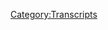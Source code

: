 {{Transcript
    | title         = [[48: May 31, 2017]]
    | caption       = [https://knowledgefight.libsyn.com/knowledge-fight-may-31-2017 Listen to this episode on Libsyn]
    | episodeNumber = [[48: May 31, 2017|48]]
    | length        = 01:48:38
}}

{{MessageBox
    | header     = Warning: Bot Generated Content
    | text       = This transcript was automatically generated by transcription software and likely contains many mistakes and misattributions. Please check the audio for definitive quotes, attribution, and context.
    | image      = N3yvass4myg91.webp
    | imagewidth = 50px
    | id         = warning
}}

{{TranscriptBlock
    | name      = Alex Jones
    | timestamp = 00:00
    | text      = Andy in Kansas, you're on the air. Thanks for holding.
}}

{{TranscriptBlock
    | name      = Dan
    | timestamp = 00:04
    | text      = Well, Alex, I'm a first time caller. I'm a huge fan. I love your work. Hey everybody, welcome back to knowledge, right? I'm Dan. I'm Jordan. We're a couple of dudes who sit around and drink novelty beverages and talk about the life and times of the good hobo Alex Jones.
}}

{{TranscriptBlock
    | name      = Jordan
    | timestamp = 00:17
    | text      = Hello, Jones. Hopefully we'll make a swift return. He's the to the podcast.
}}

{{TranscriptBlock
    | name      = Dan
    | timestamp = 00:24
    | text      = He's in full effect today.
}}

{{TranscriptBlock
    | name      = Jordan
    | timestamp = 00:25
    | text      = Oh, hobo is coming to visit. We're
}}

{{TranscriptBlock
    | name      = Dan
    | timestamp = 00:28
    | text      = gonna get to it. Alright, speaking of things that we're gonna get to what have we got for our weird beverage?
}}

{{TranscriptBlock
    | name      = Jordan
    | timestamp = 00:33
    | text      = We have Sangria Senor rial.
}}

{{TranscriptBlock
    | name      = Dan
    | timestamp = 00:36
    | text      = This is a non alcoholic sparkling sangria. Which I am dreading.
}}

{{TranscriptBlock
    | name      = Jordan
    | timestamp = 00:40
    | text      = Yeah, no, this cannot be good. You are taking your first sip and we have
}}

{{TranscriptBlock
    | name      = Dan
    | timestamp = 00:46
    | text      = what? Not? It's not good.
}}

{{TranscriptBlock
    | name      = Jordan
    | timestamp = 00:52
    | text      = There's a surprise you're like, Huh? Nope. Terrible. Yeah,
}}

{{TranscriptBlock
    | name      = Dan
    | timestamp = 00:57
    | text      = no surprises like it's not undrinkable. Okay. It's pleasant. It's pleasant is what I would say. Speaking things that are pleasant, like the shout out to us
}}

{{TranscriptBlock
    | name      = Jordan
    | timestamp = 01:06
    | text      = agree so much disagree so hard. This tastes awful. I think this is
}}

{{TranscriptBlock
    | name      = Dan
    | timestamp = 01:11
    | text      = garbage. It's neutral. Not neutral is my feelings about our new donator. What's up, David, how you doing out there?
}}

{{TranscriptBlock
    | name      = Alex Jones
    | timestamp = 01:18
    | text      = I'm a policy wonk. Thank you for donating.
}}

{{TranscriptBlock
    | name      = Jordan
    | timestamp = 01:19
    | text      = And I don't know anything about Alex Jones.
}}

{{TranscriptBlock
    | name      = Dan
    | timestamp = 01:24
    | text      = I know a ton about it. That's the conceit of the show. If you're listening, thank you if this is your first time, welcome.
}}

{{TranscriptBlock
    | name      = Jordan
    | timestamp = 01:29
    | text      = And thank you very much, David, for joining the policy wonk fold.
}}

{{TranscriptBlock
    | name      = Dan
    | timestamp = 01:33
    | text      = Absolutely. We're gonna get to our episode for today. But before we do, I'm going to get to our out of context drop,
}}

{{TranscriptBlock
    | name      = Alex Jones
    | timestamp = 01:40
    | text      = I'm not doing the interview, because he's a pretty girl. I'm doing it because I can't be a wimp and turn it down.
}}

{{TranscriptBlock
    | name      = Dan
    | timestamp = 01:47
    | text      = Out of context. So at the end of the episode that we're going to be going over today,
}}

{{TranscriptBlock
    | name      = Jordan
    | timestamp = 01:52
    | text      = two things are in direct opposition to each other. Because he's a pretty good yeah,
}}

{{TranscriptBlock
    | name      = Dan
    | timestamp = 01:58
    | text      = you want to know what that's about? Now, on the May 31 episode, we're just gonna we're gonna be going over today. Okay. At the end of it, we learned that Alex Jones is about to do an interview with Megan Kelly.
}}

{{TranscriptBlock
    | name      = Jordan
    | timestamp = 02:09
    | text      = Ah, and it's not just because she's a pretty girl,
}}

{{TranscriptBlock
    | name      = Dan
    | timestamp = 02:11
    | text      = he is called her horrible name.
}}

{{TranscriptBlock
    | name      = Jordan
    | timestamp = 02:14
    | text      = Considering considering all of the horrible things he said about her appearance, mostly about her appearance most almost entirely.
}}

{{TranscriptBlock
    | name      = Dan
    | timestamp = 02:23
    | text      = thinks she is too ugly for Fox. Yeah, that's right.
}}

{{TranscriptBlock
    | name      = Jordan
    | timestamp = 02:27
    | text      = I remember. Her friend said that. Her friend said that
}}

{{TranscriptBlock
    | name      = Dan
    | timestamp = 02:31
    | text      = she probably tells her friend Exactly. So yeah, Alex Jones has been going on this long thing for months now about how like, I'm not doing any more interviews and less there live, unless I have control over the edit. And then now he's sitting down with Roger Stone on this episode today. And he's like, I know they can edit it. They can make it say whatever they want, but I'm gonna I'm gonna do it. You put Okay. Alex Jones is the worst.
}}

{{TranscriptBlock
    | name      = Jordan
    | timestamp = 03:01
    | text      = Look, national TV is not bad man.
}}

{{TranscriptBlock
    | name      = Dan
    | timestamp = 03:04
    | text      = It is if you claim that your principles are against being on people shows for no reason. And if you argue that, hey, they're a dying media, I reach 50 million people a week.
}}

{{TranscriptBlock
    | name      = Jordan
    | timestamp = 03:14
    | text      = Hey, any press bullshit, is hypocritical press. So that's the meaning of that.
}}

{{TranscriptBlock
    | name      = Dan
    | timestamp = 03:19
    | text      = So we're going over may 31. Yes, that is the Wednesday show. Here this week. We're back into the present after we have been embarking on our investigation. Last couple episodes. Hope you guys have enjoyed that. We'll get back to that soon. But now we're back in the present.
}}

{{TranscriptBlock
    | name      = Jordan
    | timestamp = 03:35
    | text      = Unfortunately, to all of our great chagrin, if you
}}

{{TranscriptBlock
    | name      = Dan
    | timestamp = 03:39
    | text      = recall, last week, the end of last week on Thursday. Alex Jones dropped the Jerome Corsi, his Washington bureau chief.
}}

{{TranscriptBlock
    | name      = Jordan
    | timestamp = 03:48
    | text      = Oh, that's right. Did corsi die over the weekend.
}}

{{TranscriptBlock
    | name      = Dan
    | timestamp = 03:50
    | text      = He survived. Fuck, sorry. Sorry to drop that news on you. He survived the weekend. And the reason that that is surprising to some people is that on Thursday, Alex had said he had found information that was bigger than Watergate, and probably would get him killed.
}}

{{TranscriptBlock
    | name      = Jordan
    | timestamp = 04:07
    | text      = Yeah, absolutely. So this must be just a bombshell. Nope. Like is there a reason I didn't read about this bigger than Watergate scandal on Twitter or you know you're
}}

{{TranscriptBlock
    | name      = Dan
    | timestamp = 04:18
    | text      = on the wrong Twitter. You're on the right.
}}

{{TranscriptBlock
    | name      = Jordan
    | timestamp = 04:22
    | text      = Pool CNN, that all right now know what isn't all right at this point. Just us just so now your policy walks out that thank you for not being all right. Yeah, yeah. If any of you are proud, boys, please do just go put yourself just go away. Yes.
}}

{{TranscriptBlock
    | name      = Dan
    | timestamp = 04:39
    | text      = So Tuesday comes around. They didn't have a show on Monday because it's Memorial Day. Actually. What they did do is something I've never seen them do before. Alex put together like an eight hour best of
}}

{{TranscriptBlock
    | name      = Jordan
    | timestamp = 04:50
    | text      = Oh, no. Which, what? Yeah, kind
}}

{{TranscriptBlock
    | name      = Dan
    | timestamp = 04:54
    | text      = of gives you the best of what? I don't even I don't even I didn't watch it. I just saw it existed. I wasn't gonna watch
}}

{{TranscriptBlock
    | name      = Jordan
    | timestamp = 05:02
    | text      = news stories of Best of Alex's rants. Yeah, I don't know possibly. It's actually just the same still that you tweeted out for eight hours. Just him with a big ass gun on YouTube
}}

{{TranscriptBlock
    | name      = Dan
    | timestamp = 05:15
    | text      = that gun picture for an hour than an hour of Rappaport. Then back to the gun picture back to Rapoport. I don't know I didn't watch it never will. But Tuesday comes around, like holy shit. Right. We're about to find out what corsi knows what he could have died over. So the show starts at 11 o'clock. And when I'm at work, I listened to it live, because it's really funny how Alex Jones comes in and out of commercials singing. They cut that out of the rebroadcast. And I enjoy it. So I Listen Live. I tune in at 11 o'clock. Show hasn't started. It's streaming live. But it the show is streaming. But there is no show. There's nobody there. It's just commercials. Nobody's even talking. Nope. It's just commercials and special reports. And then every now and again, the announcer voice would come in and be like, he's standing up for the truth. Your host, Alex Jones,
}}

{{TranscriptBlock
    | name      = Jordan
    | timestamp = 06:11
    | text      = and then Alex Jones would show up another commercial. Okay, well, that's weird.
}}

{{TranscriptBlock
    | name      = Dan
    | timestamp = 06:14
    | text      = He went 34 minutes with nothing. I'm like, What the fuck is going on? To the point where I was pretty sure Alex faked his own death. Like,
}}

{{TranscriptBlock
    | name      = Jordan
    | timestamp = 06:24
    | text      = what a great fucking story.
}}

{{TranscriptBlock
    | name      = Dan
    | timestamp = 06:25
    | text      = I thought that that was what had happened. It turns out we find out later, Alex insinuated on the Wednesday show that on Tuesday, he was in court, and he won some big victory about his custody battle. Okay, there's no, there's no news about it. And he claims it's because it was so good for him that no one wants to report it. But I can't find any information about it. So we're not going to talk about it. Sure. 34 minutes in Roger Stone shows up. And like a substitute teacher. He just plays videos the entire time. It's just like, oh, well, we got a nice got a nice report here from John bound. Let's go to it.
}}

{{TranscriptBlock
    | name      = Jordan
    | timestamp = 07:05
    | text      = So you're telling me that Alex Jones apparently was in court on Tuesday apparently but no one knew about this for that 34 minutes so they planned nothing like they were they were they were just all sitting that Rob do is sitting behind the ones and twos. It
}}

{{TranscriptBlock
    | name      = Dan
    | timestamp = 07:24
    | text      = was a hot pile of this just going like we're the focus. And court is not something that's jumps out. I know you know about it ahead of time. Alex plan to have this big reveal of Jerome Corsi has information on the day he knows he's gonna be in court. That's such a setup. It's such bullshit.
}}

{{TranscriptBlock
    | name      = Jordan
    | timestamp = 07:42
    | text      = It's wonderful. It's so fake, because it basically it puts it takes him off the hook. He wasn't even there.
}}

{{TranscriptBlock
    | name      = Dan
    | timestamp = 07:49
    | text      = Right. But that's partially he was supposed to have the information course he did show up. Of course he did. They had a they had him on Skype. And he had no new information. No, it was just Seth Rich has been murdered. Great. He didn't have the other two bombshells that Alex promised. It was nothing. It was absolutely nothing. Roger Stone interviewed him poorly. And then the craziest thing in the world happened. Okay, for a good half hour of the show, which is mind you supposed to be the one that you're going to tune into to get the bombshells? Yes, Roger Stone interviews Rick Derringer, rock'n'roll living legend Rick Derringer. Do you know who that is?
}}

{{TranscriptBlock
    | name      = Jordan
    | timestamp = 08:29
    | text      = What he wrote the
}}

{{TranscriptBlock
    | name      = Dan
    | timestamp = 08:31
    | text      = theme song let's you wrote hook hobo song know what? What's he wrote?
}}

{{TranscriptBlock
    | name      = Jordan
    | timestamp = 08:40
    | text      = But if he's there, one who is following Hulk Hogan around playing that song, which I assume is his only job, I don't think after getting in the ring. After Hulk Hogan got the Gawker settlement, he pays Derringer to follow behind him with a guitar
}}

{{TranscriptBlock
    | name      = Dan
    | timestamp = 08:56
    | text      = from the interview I gleaned that Rick Derringer is very bitter that it's all gogans theme song deserves respect. Oh, no. It and the fact that he has is most famous for a pro wrestlers theme song. Very bitter. Very better.
}}

{{TranscriptBlock
    | name      = Jordan
    | timestamp = 09:14
    | text      = Why on Infowars
}}

{{TranscriptBlock
    | name      = Dan
    | timestamp = 09:16
    | text      = here's why. Okay, Rick, Darren, there's
}}

{{TranscriptBlock
    | name      = Jordan
    | timestamp = 09:19
    | text      = a reason Rick Derringer says he believes the earth is flat or some shit like that. I wish that would be more
}}

{{TranscriptBlock
    | name      = Dan
    | timestamp = 09:24
    | text      = interesting. Yes. Rick Derringer claims to have read in the newspaper that Barack Obama he
}}

{{TranscriptBlock
    | name      = Jordan
    | timestamp = 09:31
    | text      = claims to have read a newspaper. Yes. This is part one. This is his source. Yeah. Okay. All right. So we have a an imaginary newspaper. It's
}}

{{TranscriptBlock
    | name      = Dan
    | timestamp = 09:43
    | text      = you remember when Barack Obama and Donald Trump had a meeting right after Trump won the election I do is very bittersweet for all of us. He Rick Derringer says that he read that part of the meeting was Barack Obama sassing Donald to Trump Oh, for using the real American song, because Barack Obama felt some sort of a claim to it, because he had used it on a campaign before. I don't know if this happened. I don't care to look into what newspaper
}}

{{TranscriptBlock
    | name      = Jordan
    | timestamp = 10:14
    | text      = also of all the presidents who would be that petty. Why would it go that direction? I have no idea. I imagined Trump was sassing Obama about using that song eight years ago,
}}

{{TranscriptBlock
    | name      = Dan
    | timestamp = 10:31
    | text      = probably on Twitter, we could look. So Rick Derringer hears this news. Why
}}

{{TranscriptBlock
    | name      = Jordan
    | timestamp = 10:36
    | text      = is Rick Derringer doing this? It
}}

{{TranscriptBlock
    | name      = Dan
    | timestamp = 10:39
    | text      = gets worse. Rick Derringer hears this news. And he's like, I cannot let this stand. Rock Obama is so Malhi. So what he decides to do did not say I'm putting words in his mouth. Okay. So what he decides to do is he decides he's going to write a new version of real American just for Trump. So the next time Trump meets with Barack Obama, he can be like, I got my own version.
}}

{{TranscriptBlock
    | name      = Jordan
    | timestamp = 11:05
    | text      = Derringer is broke. And that is the correct answer to that. And Derringer wants licensing fees. Clearly, I'm gonna give Derringer licensing fees literally
}}

{{TranscriptBlock
    | name      = Dan
    | timestamp = 11:16
    | text      = a lunatic. Yeah, like he they play the music video for his new version. And it starts with him and some other guy in a car talking about birth certificate. Yes. So you know, that's where we're starting. Yeah. So they play the song as well. I mean, as expected, they play the song. Roger Stone is talking about how great a song it is. And
}}

{{TranscriptBlock
    | name      = Jordan
    | timestamp = 11:36
    | text      = what is happening. Seriously,
}}

{{TranscriptBlock
    | name      = Dan
    | timestamp = 11:38
    | text      = why is this? I was freaking out.
}}

{{TranscriptBlock
    | name      = Jordan
    | timestamp = 11:43
    | text      = What must you have felt like like, is this an alternate universe? I
}}

{{TranscriptBlock
    | name      = Dan
    | timestamp = 11:46
    | text      = sincerely thought it might be like, is this an episode from like, six months ago? They're just replaying, like, it can't be
}}

{{TranscriptBlock
    | name      = Jordan
    | timestamp = 11:54
    | text      = the big bombshell of the late 80s When Hogan was still popular. Yeah. When
}}

{{TranscriptBlock
    | name      = Dan
    | timestamp = 11:59
    | text      = people believe the big boot to the face was devastating move. It was a devastating move. So Rick Derringer starts talking about how he cried when he wrote that song. And I'm just like, wow, this is great. Rick had brought a producer friend with him who directed a documentary,
}}

{{TranscriptBlock
    | name      = Jordan
    | timestamp = 12:16
    | text      = I refuse to believe any of this is real. He made a documentary on a dream you've been listening to so much, Alex Jones, you've now started to six. Like if you absorb yourself in a language, you start to dream in that language.
}}

{{TranscriptBlock
    | name      = Dan
    | timestamp = 12:30
    | text      = So he brought a producer friend along, okay, and this guy made a documentary about how if you really look at the Bible, it predicted Trump. Yeah. We're gonna have to watch that documentary. We're Yeah, we're watching that documentary.
}}

{{TranscriptBlock
    | name      = Jordan
    | timestamp = 12:45
    | text      = I mean, one, the Bible predicted a lot of things. Sure. And the ones that come in a lot of their predictions that mirror Trump's rise are not good. They're dark.
}}

{{TranscriptBlock
    | name      = Dan
    | timestamp = 12:54
    | text      = They're very dark. So not to be outdone by these two very, you know, soft interviews, right. Roger Stone goes on to interview Rick Derringers wife, who is also a log in the studio. And I have a clip from that. Here, just we'll get back. We'll get back to
}}

{{TranscriptBlock
    | name      = Jordan
    | timestamp = 13:16
    | text      = it's an interview with Rick Derringer, his wife, who to her credits is Rick Derringer, his wife,
}}

{{TranscriptBlock
    | name      = Dan
    | timestamp = 13:24
    | text      = she might be a musician in her own right. I'm not entirely sure what her deal is. But anyway, listen to this
}}

{{TranscriptBlock
    | name      = Mickey Rourke
    | timestamp = 13:29
    | text      = gender. Welcome to Infowars.
}}

{{TranscriptBlock
    | name      = Jenda Derringer
    | timestamp = 13:31
    | text      = Thank you very much.
}}

{{TranscriptBlock
    | name      = Mickey Rourke
    | timestamp = 13:32
    | text      = We are so happy to have you here in the studio. So tell us your take on the real American you've got to be very, very proud.
}}

{{TranscriptBlock
    | name      = Jenda Derringer
    | timestamp = 13:44
    | text      = To Aedes to me. So I told Rick. And from then on, he said it's to 80s. And then I came up with the idea of having space odyssey come in first before the song and it did come in just right. And our drummer said yes, this sounds really good this way. And so it also exits with that same space. This space odyssey 2001
}}

{{TranscriptBlock
    | name      = Mickey Rourke
    | timestamp = 14:08
    | text      = Well, it's one of those songs that I find. Once you've listened to at once kill me. It just revolves around your head. I find myself humming it while I'm driving. I keep thinking about it. It's got that kind of catchy riff to it.
}}

{{TranscriptBlock
    | name      = Dan
    | timestamp = 14:22
    | text      = That's why it's a good pro wrestling theme song.
}}

{{TranscriptBlock
    | name      = Jordan
    | timestamp = 14:27
    | text      = So, Rick Derringers life is claiming that she is the reason that she came.
}}

{{TranscriptBlock
    | name      = Dan
    | timestamp = 14:31
    | text      = Thus Spake Zarathustra beginning like the 2001 Space Odyssey. Exactly. She made it up, which by the way, is very 80s. Update a song for beat two as you throw in 2001 Space Odyssey. Okay,
}}

{{TranscriptBlock
    | name      = Jordan
    | timestamp = 14:47
    | text      = I don't understand what you're talking about. I don't I don't see the problem. It's, it's now it's exactly the right amount.
}}

{{TranscriptBlock
    | name      = Dan
    | timestamp = 14:53
    | text      = Not Darren, I'm not there. Look, I got a Derringer in my boot. It's a gun. It's a tiny gun. You can keep in your boot. Oh, I know Second Amendment. So the Tuesday show was a completely bizarre it was hallucinogenic. Yes, that's insane. Because what happened is last week I forgot his name for a second. Jerome Corsi came on the show and talked about how he wanted to start a propaganda campaign. Yes, you wanted a new meme in order to fight the fallout, the quote, false Russian narrative or the Russia collusion? Yeah. That he called a meme as well. Propaganda on propaganda action, from their perspective. Right. So the first propaganda game that they played was this Jerome Corsi is going to get killed this weekend because we have such big news. Then Alex isn't even in studio, they do this horseshit on the Tuesday show pretend that they never said the stuff that they said on Thursday. They just rely on people forgetting that they pretend to Jerome Corsi his life was in danger yeah they know
}}

{{TranscriptBlock
    | name      = Jordan
    | timestamp = 16:03
    | text      = that's that's why you can't have Alex in there because if Alex talks to Jerome Corsi eventually Alex is going to get really pissed off because of course he has nothing
}}

{{TranscriptBlock
    | name      = Dan
    | timestamp = 16:12
    | text      = I'm gonna guess that that's the case and from what everything I can tell the stories that we speculated were what he was talking about. It appears that those are what his news work yeah, those are the stories that are picking up on like the the right wing sites and red
}}

{{TranscriptBlock
    | name      = Jordan
    | timestamp = 16:31
    | text      = we didn't get any we didn't get any house representatives leaving the country
}}

{{TranscriptBlock
    | name      = Dan
    | timestamp = 16:34
    | text      = no the knowledge. So we get to Wednesday, the 31st I went to his bank.
}}

{{TranscriptBlock
    | name      = Jordan
    | timestamp = 16:41
    | text      = They did say they had a dead drop though. I want to find that dead drop. Well, now that we
}}

{{TranscriptBlock
    | name      = Dan
    | timestamp = 16:47
    | text      = know it doesn't exist that drop was the person the person in Congress
}}

{{TranscriptBlock
    | name      = Jordan
    | timestamp = 16:50
    | text      = Oh, that was the Oh come on. Yeah, I wanted to I wanted to underneath the rock and a park bench in
}}

{{TranscriptBlock
    | name      = Dan
    | timestamp = 16:56
    | text      = No, you see, I wish it was some good spy craft shit, but it's it's unfortunately not. So we get to Wednesday, and we find that Alex Jones is back in studio. And they have decided to ignore Thursday. Ignore the entire corsi plotline that they were trying to go with. And start an entirely new man. as it were.
}}

{{TranscriptBlock
    | name      = Jordan
    | timestamp = 17:20
    | text      = So of course he so of course he came back yesterday or Tuesday. And talk to shit shit the bed. Yes. And then does he come back?
}}

{{TranscriptBlock
    | name      = Dan
    | timestamp = 17:30
    | text      = He's not on this episode.
}}

{{TranscriptBlock
    | name      = Jordan
    | timestamp = 17:32
    | text      = He's not on Wednesday. No. So he's just they're just like,
}}

{{TranscriptBlock
    | name      = Dan
    | timestamp = 17:35
    | text      = bye bye bye. We got Roger Stone on this episode on Wednesday. We got Owen Shroyer sitting in for a little bit but we won't have to listen to him. Good. We got the big baby Mike Cernovich Mike Cernovich plays very heavily into this episode. So they have they have decided that they have a new narrative that they're gonna go off on and they think it's the like, this is lightning in a bottle. And it's worth ignoring the idea that Jerome Corsi literally had information that would blow up the globalists game right that is I could get
}}

{{TranscriptBlock
    | name      = Jordan
    | timestamp = 18:07
    | text      = him killed he had so is their new storyline so amazing that it could get them all killed.
}}

{{TranscriptBlock
    | name      = Dan
    | timestamp = 18:13
    | text      = No, no, but do we need to take a second before we get into this utter bullshit. Okay. Like Jerome Corsi, the way they presented it. He had the information that would be the culmination of Alex Jones his 20 year career Yeah, this would be what blows the lid off the globalists, they can't deny it so they're gonna have to kill Jerome Corsi. Of course. They have ignored that entirely completely. Totally. And it's not like Jerome Corsi wasn't there. He was there. He could have said whatever he wanted, he had clearance on Tuesday to give out all the information Supposedly he Yeah, of course. I mean, I'm calling within their within their reality. Okay, so here's what they do on Wednesday. And it's a pivot it's a hard pivot right
}}

{{TranscriptBlock
    | name      = Jordan
    | timestamp = 18:52
    | text      = now. Theory The globalist got to know the globalist got to know you they got to corsi and they were like man you can't release this information they've gave they gave corsi The Godfather offer right so now corsi
}}

{{TranscriptBlock
    | name      = Dan
    | timestamp = 19:07
    | text      = person's head, drag.
}}

{{TranscriptBlock
    | name      = Jordan
    | timestamp = 19:10
    | text      = Exactly. Go ahead, I'm sorry. Doesn't matter now that nothing's gonna be beat that Alright, so
}}

{{TranscriptBlock
    | name      = Dan
    | timestamp = 19:17
    | text      = let's move on. Let's see what they were doing on Wednesday. Here's literally how the show starts.
}}

{{TranscriptBlock
    | name      = Alex Jones
    | timestamp = 19:22
    | text      = Well, 1984 8776
}}

{{TranscriptBlock
    | name      = Alex Jones
    | timestamp = 19:28
    | text      = You're listening to the Alex Jones Show. There those moments in history when people do jump the shark at the perfect tipping point, America in the world was sick of all the attacks on Trump. They were seeing through them. I was telling people just last week that we'd reached a tipping point. And then Kathy Griffin comes out and basically promotes chopping the president's head off. I don't care then suddenly turn I don't care to break it all down with an exclusive do that. There's on the other side of the break.
}}

{{TranscriptBlock
    | name      = Dan
    | timestamp = 19:58
    | text      = So I Don't care. Nope.
}}

{{TranscriptBlock
    | name      = Jordan
    | timestamp = 20:01
    | text      = I don't care. I can't begin to describe how hard I don't care about Kathy Griffin holding up a severed Trump head. I don't give a shit. I couldn't care less. I hope I don't care. I just I don't know why people are talking about this. Who cares? No one is Kathy Griffin. Who gives a shit. Why? Why am I seeing a? Why am I seeing people? It was liberal, like on on all the sides. It's like, look, liberals condemn this action to Hello. I don't care.
}}

{{TranscriptBlock
    | name      = Dan
    | timestamp = 20:35
    | text      = No, it's I wouldn't say from the people that I listened to. And I respect I would say it's been about 90% Who gives a fuck? But not who gives a fuck in a dismissive way? Like, yeah, she should be you know, she's cool to do that. It's more Come on. It's fucking Kathy Griffin. No one likes her. What are you talking about?
}}

{{TranscriptBlock
    | name      = Jordan
    | timestamp = 20:52
    | text      = No one cares. No one cares.
}}

{{TranscriptBlock
    | name      = Dan
    | timestamp = 20:54
    | text      = She's irrelevant. And she's just doing some shocking thing for attention. Obviously. Everyone has either been on that side, or the left people that I have heard have been like, That's ridiculous, right? No one has been like, yeah, how? Right, right. So Alex Jones is operating on a couple of releases. So you know what,
}}

{{TranscriptBlock
    | name      = Jordan
    | timestamp = 21:11
    | text      = I'm going to take a hard stance here. Yeah, all right. I'm for it. Now. You're gonna give a shit for your don't fucking care. Okay, so
}}

{{TranscriptBlock
    | name      = Dan
    | timestamp = 21:20
    | text      = now you're the person who Alex wants to talk. Exactly. Alex is operating with a couple of flawed premises. The first is that Kathy Griffin is super relevant. Which is not true.
}}

{{TranscriptBlock
    | name      = Jordan
    | timestamp = 21:32
    | text      = Has that ever been True? I love I love Kathy Griffin's career. It's been amazing. She's been able to get to this like level of fame where enough people recognize her and she's like,
}}

{{TranscriptBlock
    | name      = Dan
    | timestamp = 21:42
    | text      = 15 years ago, she had a show called My Life on the D list. And that's been 15 years. Yeah, she does is do the New Year's Eve with Chris Ryan Seacrest. Right. That's it and not anymore.
}}

{{TranscriptBlock
    | name      = Jordan
    | timestamp = 21:54
    | text      = She tried to she tried to step into the Joan Rivers role and it was not something she
}}

{{TranscriptBlock
    | name      = Dan
    | timestamp = 21:59
    | text      = could do. Here's the second flawed premise that Alex is operating under. Anyone is going to defend Kathy Griffin. Because he thinks that this is going to be the biggest deal in the world course. Little does he know by the time he starts broadcasting, she had already been fired. CNN had already fired her from her New Year's Eve. Of course. Yeah, of course. Of course. You can't do shit like that. Oh, it's bad for business. It's bad for the brand. Yeah, you're the reason that O'Reilly's gone. Right, but wow, way worse things. Yeah, because it's this. Oh, wait,
}}

{{TranscriptBlock
    | name      = Jordan
    | timestamp = 22:34
    | text      = is that yet another reason why I don't care about what Kathy Griffin did. Yes, it is.
}}

{{TranscriptBlock
    | name      = Dan
    | timestamp = 22:39
    | text      = Yeah. So anyway, Alex, Alex is gonna go on a very interesting journey with this Kathy Griffin ship throughout the this episode. And if it was just like, I'm mad about Kathy Griffin. I would be like, Let's not do this episode. Yeah, I wouldn't be into that it would be it'd be like, This is pointless.
}}

{{TranscriptBlock
    | name      = Jordan
    | timestamp = 22:56
    | text      = It would be very boring because I would just go on a lot of rants explaining how I don't care and neither should anybody else.
}}

{{TranscriptBlock
    | name      = Dan
    | timestamp = 23:03
    | text      = But it's important because of the way he does it. This is the next distraction meme. This is the Jerome Corsi branded. take attention away from Russia stuff. Right. And the fact that corsi had nothing Yeah. And Snake Eyes. Yeah. Sorry, boss. I fucking blew it. I get it. I'm boring. Go hang out with Cernovich. So here's Alex's next thing. This is the problem that the globalists and the Liberals have he's gonna present it here in this next clip.
}}

{{TranscriptBlock
    | name      = Alex Jones
    | timestamp = 23:37
    | text      = Last week. I said this on air, but I've also privately talked a lot about it to friends and family and crew. The whole Russia narrative the whole Trump's a racist narrative. The whole Trump is evil, misogynist narrative is imploding. Despite all the push polls and all the spin and all the deception, Trump is going up in scientific polls. And the establishment is panicking. They've hit him with everything they've got. They have committed so many, just absolutely massive, massive, massive, massive, massive distortions and lies massive that they are now discredited. And they've committed so much illegal leaking, that it's now a gigantic criminal scandal and they're being exposed and caught. They're painted into a corner.
}}

{{TranscriptBlock
    | name      = Dan
    | timestamp = 24:29
    | text      = So about the Russian stuff. Comey is going to testify Yeah. Next week yeah. So I
}}

{{TranscriptBlock
    | name      = Jordan
    | timestamp = 24:35
    | text      = better be good. Yeah, I think it will better be enough to get corsi killed you know, the
}}

{{TranscriptBlock
    | name      = Dan
    | timestamp = 24:39
    | text      = reason why he hasn't yet the reason why he said he couldn't testify in open court. Legal protection. Yeah, he had to get clearance to in order to say the things that he's going to say okay, from all sources that have discussed it. He's going to discuss the obstruction stuff Ah, he can't talk about the you know, the ongoing investigate Asian stuff, right? But his experience with Trump obstructing his investigation, he got the green light just yesterday from Muller, the Special Investigator, okay, he, the two of them have been having meetings. And apparently that's what's been holding it up. And that's why he was supposed to go into like June before he would be able to testify. And it turns out early June, so by next week, he's supposed to be in front of the House Intelligence Committee, and he's got the green light.
}}

{{TranscriptBlock
    | name      = Jordan
    | timestamp = 25:27
    | text      = I just, I just don't trust anything. I don't either. I don't I just don't. There's just, yeah, it seems like they're impenetrable.
}}

{{TranscriptBlock
    | name      = Dan
    | timestamp = 25:36
    | text      = It's stupid to get excited about anything and what will be will be and we'll see. Yeah, but the idea that Trump is surging in the polls is insane. Right now he sits at a 54.8 disapproval rating. Yeah. When you gauge all of the polls, combined, right. An average 538 style. Yeah. 39.1 approval rating. Yeah. 4.8 disapproval. The only poll that he's going up in is the calls for impeachment. Yeah, I was gonna say he's at like, 43% now. 33%. Sorry. 43% 43. The up from 38 Last week, so 5% Jump in a week of people who want impeachment to begin.
}}

{{TranscriptBlock
    | name      = Jordan
    | timestamp = 26:18
    | text      = I ease should be gone. Yeah, it should already be over. Yeah. Why are we still doing this? I don't know. Guys. Let's stop torturing ourselves. Yeah, just pull off that GOP. Just come on. Get rid of them. You'll you'll you'll feel better if you have pets. So anyway, I mean, we'll all still want to die. But
}}

{{TranscriptBlock
    | name      = Dan
    | timestamp = 26:37
    | text      = I think you'd be easy to easier to lame Cook, lame duck president. That's a new thing. There we go. So the new thing. Okay, I like that more lame duck.
}}

{{TranscriptBlock
    | name      = Jordan
    | timestamp = 26:44
    | text      = I like I actually really like that. I really like that. We wouldn't be able to use it if Hillary Clinton was in office, though. Good. Fair enough. You
}}

{{TranscriptBlock
    | name      = Dan
    | timestamp = 26:52
    | text      = can be a cock lady. Anyway, that is the problem that Alex is describing the globalist having. Now granted, all of the pillars of the problem he's describing are not true. No. But he has he has a solution.
}}

{{TranscriptBlock
    | name      = Jordan
    | timestamp = 27:06
    | text      = But the establishment is panicking because for fucksakes We all are. Yeah.
}}

{{TranscriptBlock
    | name      = Dan
    | timestamp = 27:10
    | text      = But here's the solution.
}}

{{TranscriptBlock
    | name      = Alex Jones
    | timestamp = 27:12
    | text      = Kathy Griffis regression comes out. The CNN kind of failed comedian. Feels like a store mannequin. And she comes in with a TMZ. Videographer reportedly creates this image of the President with his head cut off with blood pouring out across his face. Most of you've already seen the image. It's the top story in the world since it came out yesterday because it's so iconic. The girl next door. It looks like an elementary school teacher and an ice night dress. holding up the severed head of President Trump. All you need to do is pick a image out of ISIS his playbook. Dive out of there play identical, go to flea flicker.
}}

{{TranscriptBlock
    | name      = Dan
    | timestamp = 28:07
    | text      = So this is the solution. You get to Kathy Griffin to take a shocking picture. And that's going to be the solution for all of these. The Russia narrative is falling apart. Trump is going up in the polls. So what do you do? You get a failed comedian, who's she's had a great career. She has had a great career. It's against all odds. She's had an amazing career.
}}

{{TranscriptBlock
    | name      = Jordan
    | timestamp = 28:27
    | text      = I would trade my career for hers very quickly. Very much. So yeah,
}}

{{TranscriptBlock
    | name      = Dan
    | timestamp = 28:31
    | text      = I wouldn't have taken that picture.
}}

{{TranscriptBlock
    | name      = Jordan
    | timestamp = 28:34
    | text      = Just because what I would have done just is interesting. I would have gotten Trump to hold Trump's severed hands. You know, that's art. That's art. Right? Yeah. And then I would have a lot of people jerk off onto a skull and and crossed it with diamond. Absolutely.
}}

{{TranscriptBlock
    | name      = Dan
    | timestamp = 28:48
    | text      = He is the Jesus glue exactly merges. So he's going to develop and ladies, he's going to develop this narrative throughout the course of the episode and explain what he means by Kathy Griffin being the answer to the globalists problems. Yes. And he's,
}}

{{TranscriptBlock
    | name      = Jordan
    | timestamp = 29:06
    | text      = once again, I can't Kathy Griffin, is the answer to the globalist problem. Yes. And he the globalists are really bad at
}}

{{TranscriptBlock
    | name      = Dan
    | timestamp = 29:14
    | text      = this very. That's probably because they don't exist, but could be. He's going to explain like his what he thinks is going on his analysis and all this. But along the way, he is doing so much projection. Like whenever he talks about the mainstream media, you kind of get the sense he's talking about himself. Okay, because last week, he was talking about how he was losing tons of affiliates. Yeah, he's now marked all his products down even further than their Memorial Day sales. He's extended the Memorial Day sales chopped off like 10% from other things. Oh, and he's now saying I don't know if it's always been the case, but he's never said it. If you get on auto ship, right so you get your subscript to his pills, yes. And they just keep coming. whatever price you get it at you lock in that price, no shit. So if you get like knockout now is like 60% off. If you get it on auto ship, you'll consistently have it at that 60% off price. As long as you get it that he's taking a bath on these supplements at this point
}}

{{TranscriptBlock
    | name      = Jordan
    | timestamp = 30:19
    | text      = he is broke. Yeah, totally guessing that that Tuesday court victory was not that good.
}}

{{TranscriptBlock
    | name      = Dan
    | timestamp = 30:25
    | text      = It wasn't monetary. So that also plays into what's going to end up happening on this episode, which is delightful. Okay. But
}}

{{TranscriptBlock
    | name      = Jordan
    | timestamp = 30:35
    | text      = before we get to that, I love me some hobo Jones,
}}

{{TranscriptBlock
    | name      = Dan
    | timestamp = 30:37
    | text      = he's got to get to talking about how much celebrities suck.
}}

{{TranscriptBlock
    | name      = Alex Jones
    | timestamp = 30:42
    | text      = But when the Church of Satan even piles on and says that she's horrible. Well, then, you know, that is part of an establishment move. Because they understand that all these attacks and all these calls for violence on Trump are doing nothing more but backfiring on them in a big, big way.
}}

{{TranscriptBlock
    | name      = Jordan
    | timestamp = 31:00
    | text      = high praise for the church. Oh,
}}

{{TranscriptBlock
    | name      = Alex Jones
    | timestamp = 31:01
    | text      = that said. I have a video clip that I'm going to play here.
}}

{{TranscriptBlock
    | name      = Dan
    | timestamp = 31:08
    | text      = Oh no. He plays it twice. of celebrities.
}}

{{TranscriptBlock
    | name      = Alex Jones
    | timestamp = 31:11
    | text      = This is a small sampling from Madonna to Snoop Dogg, threatening to kill Trump.
}}

{{TranscriptBlock
    | name      = Jordan
    | timestamp = 31:17
    | text      = All two of them.
}}

{{TranscriptBlock
    | name      = Dan
    | timestamp = 31:19
    | text      = It's all of the ones that he always goes. Yeah, of course. It's just the video of Madonna saying she's thought about blowing up the White House. Right, conveniently
}}

{{TranscriptBlock
    | name      = Jordan
    | timestamp = 31:27
    | text      = in the end, she says but I don't but
}}

{{TranscriptBlock
    | name      = Dan
    | timestamp = 31:29
    | text      = I wouldn't. I would never do that. Yeah, cut out that part. Just that's just the clip of Snoop Dogg with a gun to a fake Trump. I don't I don't know if they even kept in the part where it puts a bang flag out like right like a cartoon comic move.
}}

{{TranscriptBlock
    | name      = Jordan
    | timestamp = 31:44
    | text      = Now here's what I would do. If I were putting together this video. This video. I would underlay why Geez fuck Donald Trump under?
}}

{{TranscriptBlock
    | name      = Dan
    | timestamp = 31:52
    | text      = Why not? Well, that would be perfect family show. Can't do that. It'd be perfect. So here's where he gets to. He's gonna get to that clip. But he gets sidetracked by projecting this is this is one of the clips where he really is talking about himself when he talks about the mainstream media.
}}

{{TranscriptBlock
    | name      = Alex Jones
    | timestamp = 32:08
    | text      = And then we come back I'm going to announce a major initiative against this. MSM terroristic bullying. That's what it is. The MSCM has been involved in terroristic bullying of the American people. And the Kathy Griffin saga has taken it to rock bottom. And they have tried to force feed us all this garbage. So at least for now, they're taking a pause on their assault on Trump because everything they did in the campaign failed, then they tripled the assault the last five months that failed last six months, and now they're taking a respite and trying to reorganize and decide what new lies they need to push and pull it out.
}}

{{TranscriptBlock
    | name      = Jordan
    | timestamp = 32:47
    | text      = So does that wow, that is eerily similar to exactly what it is he's doing really feels
}}

{{TranscriptBlock
    | name      = Dan
    | timestamp = 32:54
    | text      = like that's a boy. Because I mean, what is he doing? He's taking a respite taking a big breath and talking about anything that matters by fucking trying to dogpile on Kathy Griffin. Then no one cares. Yeah.
}}

{{TranscriptBlock
    | name      = Jordan
    | timestamp = 33:07
    | text      = I love I love that. He hates bullying so much. Yeah,
}}

{{TranscriptBlock
    | name      = Dan
    | timestamp = 33:12
    | text      = he just disappearing. Ristic bullying.
}}

{{TranscriptBlock
    | name      = Jordan
    | timestamp = 33:14
    | text      = It's awful when people bully Yeah, it really is. Yeah, I hate it when people bully.
}}

{{TranscriptBlock
    | name      = Dan
    | timestamp = 33:19
    | text      = Yeah, you should bully those bullies. Absolutely. Remember that show bully beat down? What is the show where people they'd get their bullies, and then an MMA fighter would fight them? It was like, you think you're You think you're tough? You could beat up this kid. What about me? And then the bully would train. They would fight.
}}

{{TranscriptBlock
    | name      = Jordan
    | timestamp = 33:43
    | text      = Okay, I want to reboot that show with Kathy Griffin is the host. Please. Please get out of every episode, the MMA fighter has the bullies had
}}

{{TranscriptBlock
    | name      = Dan
    | timestamp = 33:52
    | text      = to get Alex Jones in there?
}}

{{TranscriptBlock
    | name      = Jordan
    | timestamp = 33:56
    | text      = Right out of the ISIS playbook? Totally.
}}

{{TranscriptBlock
    | name      = Dan
    | timestamp = 33:59
    | text      = Totally. I'm sorry. You ever thought though, that erupted you with bully beatdown?
}}

{{TranscriptBlock
    | name      = Jordan
    | timestamp = 34:02
    | text      = I can't. I can't think of anything other than that. Now, I can't think of anything but the meeting where somebody was like, this is the best show we've ever thought, well, we want it to be on VH one
}}

{{TranscriptBlock
    | name      = Dan
    | timestamp = 34:15
    | text      = MTV and VH one really lost it for a couple years. And I don't think they've got it back. But they really just did anything. Yeah, they had like date my mom. Alright, I'm on boy. Parental Control. That was a show where parents got to choose who their kids dated mood doesn't
}}

{{TranscriptBlock
    | name      = Jordan
    | timestamp = 34:29
    | text      = sound as good. It was very weird. Time in date for I mean for date, my mom.
}}

{{TranscriptBlock
    | name      = Dan
    | timestamp = 34:34
    | text      = Well, you have to go on a date with a girl's mom and then if she liked you, you got to date the daughter. Oh, that's
}}

{{TranscriptBlock
    | name      = Jordan
    | timestamp = 34:38
    | text      = less fun. Yeah. I mean on bang. My friend's mom. That's.
}}

{{TranscriptBlock
    | name      = Dan
    | timestamp = 34:43
    | text      = That's a porno.
}}

{{TranscriptBlock
    | name      = Jordan
    | timestamp = 34:43
    | text      = That's okay. I'm sorry. Well, that you said that they were throwing anything out there. Why not? It was close
}}

{{TranscriptBlock
    | name      = Alex Jones
    | timestamp = 34:49
    | text      = because the Russian narrative is falling apart. Everything else they put out is falling apart. The fact that Trump's mentally ill that's falling apart. So they're now reassessing things and putting the brakes on things. was Kathy Griffin, a third rate failed comic Cove FA. They are now deciding to throw over the side of the boat. Because there are real debates in the whole Soros globalist combine about whether they're gonna have nationwide riots coming up in July that they're already financing killing riots, civil unrest, I mean that's being prepared right now. And so that's why Kathy Griffin and others have been encouraged to act like this. And it's been a safe climate to engage in this type of criminal activity in many cases, where we see terrorism experts saying terrorist auto strike properties, inviting the attacks recommending them, almost like somebody is internet personalities, production houses, trying to encourage lone wolves to go out carry out attacks. And that's what the media has been doing. They've been acting just like al Qaeda, and just like ISIS, and that's why the new contest we're launching is called expose the MSM media terrorist. Now I know
}}

{{TranscriptBlock
    | name      = Jordan
    | timestamp = 36:02
    | text      = all you have to do is give us all of your money. Well, but it is part of it. Of course, you have to pay to be in the contest. And I know you love
}}

{{TranscriptBlock
    | name      = Dan
    | timestamp = 36:11
    | text      = the animation contest. Yes. So when I heard this, that there was another contest. I was like, Jordan's gonna love this. We'll get to the specifics of the contest in a little bit and why it's the biggest shoe rod in the world. I can't wait but
}}

{{TranscriptBlock
    | name      = Jordan
    | timestamp = 36:25
    | text      = I have this vision now of the globalists sitting around this giant like Dr. Strangelove table. Sorry, I was just walking in there being like, gentlemen, when shall we have the riots?
}}

{{TranscriptBlock
    | name      = Dan
    | timestamp = 36:38
    | text      = There's debates.
}}

{{TranscriptBlock
    | name      = Jordan
    | timestamp = 36:39
    | text      = I am thinking debates late summer. Not too hot. Early Fall that's what I imagined that it's like whenever the globalist talk
}}

{{TranscriptBlock
    | name      = Dan
    | timestamp = 36:49
    | text      = over each other. I like to riot when it's Briscoe. Stupid.
}}

{{TranscriptBlock
    | name      = Jordan
    | timestamp = 36:54
    | text      = We want to see the leaves change color wait until December.
}}

{{TranscriptBlock
    | name      = Dan
    | timestamp = 36:57
    | text      = But you know what he's talking about? He's talking about that march for truth that's been organized. Yeah.
}}

{{TranscriptBlock
    | name      = Jordan
    | timestamp = 37:02
    | text      = Right. Already financing killer, March for COP killing,
}}

{{TranscriptBlock
    | name      = Dan
    | timestamp = 37:06
    | text      = you understand? But he's Kathy Griffin is gonna lead the march. What he's doing is 100%. Like in that clip, literally doing everything a fascist propagandist would do. He's trying to invalidate the press. He's trying to attack the press. At the same time. He's labeling legitimate protests as riots. Uh huh. That's if you were an authoritarian leader. There's little more that you would want out of a mouthpiece.
}}

{{TranscriptBlock
    | name      = Jordan
    | timestamp = 37:32
    | text      = Yeah, I can. I can. It's almost like bullying. I can think of a few like, like recent examples of that exact same behavior. From what would it be turkey? Oh, yeah. of Russia? Of course. Sure. I don't know. Soon to be Nigel Farage, I'm pretty sure he's doing that too soon to be us. Yeah, no kidding. So
}}

{{TranscriptBlock
    | name      = Dan
    | timestamp = 37:55
    | text      = this next clip is pretty short. But I think it's really telling. It's really telling about what Alex Jones thinks matters to people. And it's super fucked up. I don't even know how to set it up. Just listen to it.
}}

{{TranscriptBlock
    | name      = Alex Jones
    | timestamp = 38:09
    | text      = And you've got the Chicago Tribune and everybody pointing out that Trump's properties are the soft targets again, trying to run down the value of them, you name it. People are at war with us.
}}

{{TranscriptBlock
    | name      = Dan
    | timestamp = 38:19
    | text      = These people are at war with us
}}

{{TranscriptBlock
    | name      = Jordan
    | timestamp = 38:22
    | text      = by trying to run down the value of those properties.
}}

{{TranscriptBlock
    | name      = Dan
    | timestamp = 38:25
    | text      = Why the fuck do I care what Trump's houses are valued at? I don't give a shit. And I've read the article that he's talking about. And he mentioned MSNBC counterterrorism expert who is saying that ISIS should bomb Trump's buildings. That was Malcom Nance. And I've watched everything that he's put out. I've watched the clip in question. He's not saying that he's saying that terrorist obviously would want to target buildings. He's saying that if he had to predict those would be the first targets. And yeah, of course they would. Yeah, you'd have to be an idiot not to think seems really
}}

{{TranscriptBlock
    | name      = Jordan
    | timestamp = 38:59
    | text      = easy to do also like yeah, it doesn't seem like it would be that hard for ISIS to really get one in the in the Trump Tower. Maybe
}}

{{TranscriptBlock
    | name      = Dan
    | timestamp = 39:05
    | text      = not Trump Tower itself, because there's a lot of protection. But go to one of the other ones.
}}

{{TranscriptBlock
    | name      = Jordan
    | timestamp = 39:11
    | text      = I mean, for sucks for fucksakes blow up a golf course. Sure. That'd be fun.
}}

{{TranscriptBlock
    | name      = Dan
    | timestamp = 39:15
    | text      = I think it's too big. Now. It's 18 holes. Yeah, the ninth hole blew up at night. Oh,
}}

{{TranscriptBlock
    | name      = Jordan
    | timestamp = 39:20
    | text      = yeah. Right on the way into the clubhouse. The hinge that right on the way into the clubhouse. Everybody just starts falling into a giant pit done. ISIS, donate to the show and you'll become possible Jesus. No, no,
}}

{{TranscriptBlock
    | name      = Dan
    | timestamp = 39:33
    | text      = no, walk that one back. That's That's what Alex Jones is conception of what matters
}}

{{TranscriptBlock
    | name      = Jordan
    | timestamp = 39:38
    | text      = in New Year's Eve stories.
}}

{{TranscriptBlock
    | name      = Dan
    | timestamp = 39:40
    | text      = No, you're not. No, I'm not. But that's what matters to Alex is Trump's property being valuable? That is important to him and he thinks that people who would act against that our war with us.
}}

{{TranscriptBlock
    | name      = Jordan
    | timestamp = 39:52
    | text      = I don't understand that. Like, that's, that's his thought. Like, that's really where he goes. So We're trying to attack Trump. They're trying to take him down. Yeah. And they want to drive down the property value of his house. Yeah. Of his houses of his property. Obviously, their their value. I put I think that means that Alex Alex's house is not worth as much as he thought
}}

{{TranscriptBlock
    | name      = Dan
    | timestamp = 40:20
    | text      = it was possible. Possible. There was an article interview,
}}

{{TranscriptBlock
    | name      = Jordan
    | timestamp = 40:24
    | text      = he needs to sell his house. His car, his alimony payments are crazy high right now.
}}

{{TranscriptBlock
    | name      = Dan
    | timestamp = 40:31
    | text      = I don't know who knows what happened in court on Tuesday. Yeah, that's interesting. Anyway, this next movie finally gets to the celebrity video that he was talking about. And it starts with Mickey Rourke being kinda awesome. And then Alex insults Mickey Rourke in a very transphobic way. And then Alex Jones does not understand trolling. It's really, it's really fascinating what he thinks he's doing. Just let this play, and then you can ask your question. Let's go to that club.
}}

{{TranscriptBlock
    | name      = Mickey Rourke
    | timestamp = 41:02
    | text      = His wife said, Well, he's a tough guy. He's not a tough guy. He's a bully, and he's a bitch. And he could suck my meeting from the hotel room any day of the week.
}}

{{TranscriptBlock
    | name      = Alex Jones
    | timestamp = 41:13
    | text      = Looking at this poor guy, he looks like the cat woman. He's had so many plastic surgeries. He used to be a great actor bombed out of his brain, totally insane. I know folks that know him in Hollywood, Mickey Rourke, threatening the President meeting with a baseball bat. And all these other tough guys how they want to hurt or attack the president, all because he wants to try to protect the country and stop people like the guy that came in from Libya. All these little girls, let's let's back up one more time. See Mickey being a tough guy. He's actually taking care of your family and your country and not siding with Islamist and having a big rubber face. I mean, you look like a clown. I look like an overweight tranny. You're the overweight trainee. And then we've got Kathy Griffin, she looks like an erratic they a anorexic trainee or something. I'm not against trainees. I'm just pointing out that. I'm trolling the media there. I'm doing that on purpose is a joke, folks, not bashing trainings. It's a joke. Even though he does look like a joke or something. Let me be curious to play the clip. Here it is.
}}

{{TranscriptBlock
    | name      = Dan
    | timestamp = 42:16
    | text      = So like, I know, why does. I know this? It's so bizarre. It's so bizarre. Okay. It's so bizarre that he's just like, I'm trolling the media. But what part of it is trolling? Like, is it that you're saying that word? The fact that offends people? Is that the part that's trolling? Is it saying,
}}

{{TranscriptBlock
    | name      = Jordan
    | timestamp = 42:39
    | text      = Oh, he didn't understand that word? No, he doesn't understand the reason that word is a because he said it again. Yeah, exactly. Follow it up with that word.
}}

{{TranscriptBlock
    | name      = Dan
    | timestamp = 42:47
    | text      = I don't hate them.
}}

{{TranscriptBlock
    | name      = Jordan
    | timestamp = 42:48
    | text      = I think he means I think what he does, I think he thinks that when the MSM reports on this, they're going to take that out of context. And be like, here's Alex Jones hating hating on on trans transgender people, but he is exactly his action. He doesn't understand that by the very nature of him throwing off those things. Yeah, that's very offensive.
}}

{{TranscriptBlock
    | name      = Dan
    | timestamp = 43:16
    | text      = Well, I found a clip that I don't know if we'll use on the investigation humanizing. Yeah. Well, I mean, I don't think he understands that when people ask not to be called the N word or the T word, they're not doing it because they want you to be nice to them. They're doing it because those words have been used to hurt people throughout time, the entirety right there. And so when words are used as insults, they aren't words that you should use towards people. It's not like it the math isn't very difficult to figure out if something was used as a pejorative
}}

{{TranscriptBlock
    | name      = Jordan
    | timestamp = 43:47
    | text      = bullying me right. Stop bullying me free speech free speech, right Second Amendment. It's not gonna matter amendment. So that's the one that covers free speech right? Free Speech free guns.
}}

{{TranscriptBlock
    | name      = Dan
    | timestamp = 44:00
    | text      = More importantly, hell yeah. Mickey Rourke.
}}

{{TranscriptBlock
    | name      = Jordan
    | timestamp = 44:06
    | text      = You can suck my fucking dick because you are God damn right.
}}

{{TranscriptBlock
    | name      = Dan
    | timestamp = 44:11
    | text      = I mean, come on. Are you gonna do so in this next clip? Alex?
}}

{{TranscriptBlock
    | name      = Jordan
    | timestamp = 44:16
    | text      = Doesn't that seem like that? I don't know why you would put that in your clip because Doesn't that seem like exactly the thing Alex Jones loves so much what like the the rant he went on about Schiff? Like that whole thing was exactly that. Yeah. So why are you Why are you suddenly being like, hey, no, hold on, don't you? Let me tell you something. This is because you're in Zama sis. That's why like, fuck you. You should be if you're Alex Jones. Just be like, You know what? I disagree with you. But I love the way you do it. Man.
}}

{{TranscriptBlock
    | name      = Dan
    | timestamp = 44:49
    | text      = Where are you talking about Mickey Rourke? Yeah. Oh,
}}

{{TranscriptBlock
    | name      = Jordan
    | timestamp = 44:52
    | text      = that's exactly the tone. That's exactly the type of speech the wording every part of that is exactly what I Alex Jones did I think to Adam Schiff?
}}

{{TranscriptBlock
    | name      = Dan
    | timestamp = 45:02
    | text      = I think that Alex Jones was drunker and less creative than brought in a bat.
}}

{{TranscriptBlock
    | name      = Jordan
    | timestamp = 45:07
    | text      = And a hotel. Mickey Rourke is an artist.
}}

{{TranscriptBlock
    | name      = Dan
    | timestamp = 45:12
    | text      = I don't know, you're totally right. I have no idea. My big answer would be that Alex is
}}

{{TranscriptBlock
    | name      = Jordan
    | timestamp = 45:16
    | text      = dumb. How could he not? How could he not at least respect that?
}}

{{TranscriptBlock
    | name      = Dan
    | timestamp = 45:19
    | text      = Well, because he has a vested interest in not, you know, he has,
}}

{{TranscriptBlock
    | name      = Jordan
    | timestamp = 45:23
    | text      = right but that's such a that's such a weak and punk move. I know, Alex Jones is a bitch, we're coming to raw. So I don't like using that for whatever.
}}

{{TranscriptBlock
    | name      = Dan
    | timestamp = 45:34
    | text      = I agreed, right? We're coming to this from a rational perspective. And that's a problem because he lives in an irrational world. That is a problem. He lives in a world where he has a line that he has to hold up. And no matter what he's gonna hold up that line, and we don't. There's a lot of things that we could give up on. And we don't have to defend. Like, we're liberal minded people, but we don't give a fuck about Kathy Griffin still don't care. Yeah. So I mean, like we don't get we can be flexible about things, because we're not rigidly adhering to an ideology. And you
}}

{{TranscriptBlock
    | name      = Jordan
    | timestamp = 46:03
    | text      = can and here's the craziest part that I hate about the whole Kathy Griffin thing is the people on the right are bitching, like, they've got the grip and manners, that whole thing. Oh, flaky. Right, exactly. Then you have people who are like, what are you fucking talking about? They net What if they did this to Obama? They did they burn there are pictures of people burning Obama and F or
}}

{{TranscriptBlock
    | name      = Dan
    | timestamp = 46:27
    | text      = Ted Nugent, if you want to use a famous person.
}}

{{TranscriptBlock
    | name      = Jordan
    | timestamp = 46:31
    | text      = Either way, you're just sitting there thinking one of those is intentional and literal. Yeah. Kathy Griffin does not actually want to do that. A lot of the people who burned him in effigy was not a symbolic,
}}

{{TranscriptBlock
    | name      = Dan
    | timestamp = 46:47
    | text      = the Griffin was making an artistic statement. But at the same time, it was aggressive and violent. And like, I'm not going to let her off the hook. If you're just trying to say that like one person hanging Obama is equivalent or is worse. It is because it's racially charged to you.
}}

{{TranscriptBlock
    | name      = Jordan
    | timestamp = 47:09
    | text      = There's intention behind it.
}}

{{TranscriptBlock
    | name      = Dan
    | timestamp = 47:12
    | text      = Maybe I don't know if that's fair, though. I don't I don't think it's fair to say that those people who expressed themselves through lynching a fake Obama, I don't know if they
}}

{{TranscriptBlock
    | name      = Jordan
    | timestamp = 47:23
    | text      = just said that sentence. I did express yourself through lynching a fake Obama, right? It's not a sentence that carries well with the whenever whatever your following argument is going to be I'm just gonna go right back to they express themselves by lynching. A fake Obama.
}}

{{TranscriptBlock
    | name      = Dan
    | timestamp = 47:39
    | text      = I'm not thrilled with that came out of my mouth. The argument I'm making is I don't think that they would necessarily hang Obama himself in the same way that I obviously Kathy Griffin wouldn't be head Donald Trump. Like I think that there is
}}

{{TranscriptBlock
    | name      = Jordan
    | timestamp = 47:53
    | text      = a pastor
}}

{{TranscriptBlock
    | name      = Dan
    | timestamp = 47:56
    | text      = that you just for a joke. So look worth it. We're never gonna get to that everybody's wrong. I
}}

{{TranscriptBlock
    | name      = Jordan
    | timestamp = 48:03
    | text      = still don't care. I don't either. I wish we had not spent this much time talking about it. I wish Alex hadn't brought it up. So I could continue to live in my world where I don't give a shit. Yeah, just ignore it. Yeah, too late.
}}

{{TranscriptBlock
    | name      = Dan
    | timestamp = 48:14
    | text      = But you know, you can't ignore. Alex Jones has a new contest. Oh, sweet. Now we're gonna get to it.
}}

{{TranscriptBlock
    | name      = Alex Jones
    | timestamp = 48:21
    | text      = Now, let me make the new announcement. It's up on infowars.com. It just went live. It is also up on big league politics. story again is on infowars.com Mike Cernovich called me last night.
}}

{{TranscriptBlock
    | name      = Dan
    | timestamp = 48:37
    | text      = That's not the story.
}}

{{TranscriptBlock
    | name      = Jordan
    | timestamp = 48:41
    | text      = If you're watching Infowars, how do you not already know what info wars.com is?
}}

{{TranscriptBlock
    | name      = Alex Jones
    | timestamp = 48:45
    | text      = And he said, Alex, I got a really good idea. With this Kathy Griffin story, he said you know how you did your bill clinton's a rapist contest shelled out about $125,000 on that, and how it you have times still happening at democratic rallies. They tried to change the subject on to Trump being a sexual predator with no evidence. When Bill Clinton has settled rape cases and everything else. And his wife defended pedophiles and other rapists that she knew were guilty. She's admitted that she was they took their big witness, just like they were weak on Russia. So they blame that on Trump. They took their big weakness or their sexual predator activities and Jerry Epstein and Anthony Weiner and all the child porn garbage drop also went on. So they then projected that onto Trump. So what we did is we said listen, we've got to take action. So Roger Stone and many others work to get Bill Clinton's right victims into that debate. And I worked with you the listeners to go out and simply say Bill Clinton is a rapist.
}}

{{TranscriptBlock
    | name      = Dan
    | timestamp = 49:51
    | text      = I promise we're about to get to the actual contest. This is just him sort of jacking himself off about what he's done.
}}

{{TranscriptBlock
    | name      = Jordan
    | timestamp = 49:57
    | text      = Ya know, he's, he's, he's talking about He's got the most successful contest there's
}}

{{TranscriptBlock
    | name      = Dan
    | timestamp = 50:02
    | text      = ever been my contests wait and election, this sort of shit. We were
}}

{{TranscriptBlock
    | name      = Jordan
    | timestamp = 50:05
    | text      = busted our ass off to make sure everybody knew Bill Clinton was right. You made a
}}

{{TranscriptBlock
    | name      = Dan
    | timestamp = 50:09
    | text      = shirt. And I agree. Yeah. So we're about to get to the actual contest. And to make
}}

{{TranscriptBlock
    | name      = Alex Jones
    | timestamp = 50:15
    | text      = it more fun everybody that gets the shirt for more than five seconds or so clearly on TV, you get $1,000 If you do it and get info wars.com out fact that the mainstream media or anti American terrorists that the fake news are a bunch of terroristic bullies, terms like that out on CNN Fox, I don't care, CNN super targeting because she works for CNN, not anymore. She doesn't just do the ball drops. She's routinely on CNN, she does comedy pharmacy are on there all the time, all the comedy watch, CNN comedy scene employee, and to fund this we're gonna sell a t shirt. You also get $1,000 or 2500. If you're wearing the t shirt. on national TV, C span your local news, if that then gets picked up nationally, or goes viral I will choose 1000 or 2500 until it hits $200,000. Last time we hit 100,000 in like a few weeks. You're showing people did it successfully and then still other folks were doing it so I still pay it out to some other folks. But I didn't really have the money. I don't really have $200,000 laying around but this is worth it. This is a key crack in their facade. America is awake now. They jumped the shark. This is iconic.
}}

{{TranscriptBlock
    | name      = Dan
    | timestamp = 51:28
    | text      = It's not iconic. It's already snooze. The Kathy Griffin story. Yeah, it's already she's already fired. She was fired the morning of this broadcast. Yep. She doesn't have more gigs. With CNN, she really was just there ball drop with Ryan Seacrest lady. And she's
}}

{{TranscriptBlock
    | name      = Jordan
    | timestamp = 51:45
    | text      = our bookings are going well maybe fell through a little I would say probably a few of them. Especially in the South.
}}

{{TranscriptBlock
    | name      = Dan
    | timestamp = 51:51
    | text      = I assume you gotta take a little break. Maybe go to Vegas for a bit. Yeah, that'd be a good idea how people think your character.
}}

{{TranscriptBlock
    | name      = Jordan
    | timestamp = 51:59
    | text      = I don't know, look, she's gonna have to work out a lot more. Yeah,
}}

{{TranscriptBlock
    | name      = Dan
    | timestamp = 52:01
    | text      = but like, the thing is, Alex thinks that like, we're gonna be talking about nothing but Kathy Griffin for the next six months.
}}

{{TranscriptBlock
    | name      = Jordan
    | timestamp = 52:10
    | text      = It's the big story.
}}

{{TranscriptBlock
    | name      = Dan
    | timestamp = 52:11
    | text      = So he's made a shirt.
}}

{{TranscriptBlock
    | name      = Jordan
    | timestamp = 52:13
    | text      = I mean, the Russia thing has fallen through. He's made it everybody knows that's over. He has a shirt
}}

{{TranscriptBlock
    | name      = Dan
    | timestamp = 52:17
    | text      = that's based on like Shepard Fairey sort of style with her holding a severed Trump head. And it says terrorists, CNN, CNN terrorist on it.
}}

{{TranscriptBlock
    | name      = Jordan
    | timestamp = 52:28
    | text      = That's a bad idea. Tony, that backfires so fast. She's
}}

{{TranscriptBlock
    | name      = Dan
    | timestamp = 52:32
    | text      = already fired and the shirts are a week away. Yeah. He hasn't ordered them yet.
}}

{{TranscriptBlock
    | name      = Jordan
    | timestamp = 52:38
    | text      = And that just that. Why do you want to put that image out more? I don't know. That's not. Yeah, we want to remind everybody about how pretty much everybody feels most. Well,
}}

{{TranscriptBlock
    | name      = Dan
    | timestamp = 52:50
    | text      = they want to put the image out more because they think or Alex is presenting it is like, this is the jump the shark moment for Trump hate. When it's not. It's not at all now. It's something off on some weird side road that most people aren't going down. Yeah, it's somewhere over there. We're all ignoring it moving forward with the actual investigations that are going
}}

{{TranscriptBlock
    | name      = Jordan
    | timestamp = 53:09
    | text      = on pretty important stuff. In the fact you know, like treason. He is
}}

{{TranscriptBlock
    | name      = Dan
    | timestamp = 53:13
    | text      = going to take a fucking huge L on this. Because he I don't know. I don't remember all the clips that I have. But he says that he ordered 10 varieties. No, they all have to do with the Kathy Griffin picture. Oh, man, he spent the entire broadcast pretty much I would say like 60% of the time. That picture was on the big screen behind him at the news desk. It's like he is going to take a bath on though he thinks that this is going to save him as the new meme. But it's not No, it's not going to work at it's terrible. He's he's not going to do well. The flip side of it is he has enough rabid fans that he will sell a bunch of those shirts.
}}

{{TranscriptBlock
    | name      = Jordan
    | timestamp = 53:53
    | text      = I don't think he'll even sell that many of those. I
}}

{{TranscriptBlock
    | name      = Dan
    | timestamp = 53:56
    | text      = think he'll be okay. I don't think you'll hit $200,000 given them out. No, I don't think so. No. But yes, the bigger issue is that this is trying to get sales. Yeah, this is this is about selling shit. Right? It's a contest. He sees an opportunity.
}}

{{TranscriptBlock
    | name      = Jordan
    | timestamp = 54:16
    | text      = It's the it's the monopoly McDonald's contest. That's what it is. Yep. He buy these shirts. So you might win $1,000 How many
}}

{{TranscriptBlock
    | name      = Dan
    | timestamp = 54:25
    | text      = people have access to getting on the news necessarily of the people who are going to buy these shirts, right hiney number review get on the local news. It has to go viral for it to pay off. And in order for it to pay off. You have to say info wars.com while you're on the thing.
}}

{{TranscriptBlock
    | name      = Jordan
    | timestamp = 54:41
    | text      = Oh, really? They're even more catches loopholes and yeah, gotcha.
}}

{{TranscriptBlock
    | name      = Dan
    | timestamp = 54:46
    | text      = Oh, he got $1,000 If you're seeing on TV with one of those shirts or a sign that says that, okay, that's CNN or terrorist. You get $2,500 If you have one of those on TV, and you say infowars.com repeatedly Yeah, you have to yell, everyone's got like Worldstar Hip Hop, people behind bumfights and shit. So it's all it's all about selling shit. And he makes it clear in this next clip that I gotta buy.
}}

{{TranscriptBlock
    | name      = Alex Jones
    | timestamp = 55:18
    | text      = So the shirts are being produced right now take them a week to get here to have your shirts next week in half. But don't wait for that. We're putting the PDFs up on infowars.com and infowars.com forward slash contest or just on the front page right now, Operation expose terrorist media. I'm going to tweet it out at real Alex Jones. Don't do I'm gonna tweet it out on Paul Watson's Twitter, please retweet it, you can make your own your own image, have a poster board, make your own t shirt. I don't care what you do. However you do it, just get it on the news that CNN is a terrorist organization.
}}

{{TranscriptBlock
    | name      = Dan
    | timestamp = 55:57
    | text      = So there's two pieces to that. The first is the shirts will be here in a week. But don't wait, buy them now. So there's that aspect. And then he's saying they're gonna sell out fast. He's saying make your own shirts, do your own shit. Because he knows that even if people do their own stuff, it's still advertising for him. Right? It's still absolute free advertising. So
}}

{{TranscriptBlock
    | name      = Jordan
    | timestamp = 56:21
    | text      = I like that is trolling. That's what that is trying to get on CNN saying that bullshit like also No, it's not. It's not like it's going to convince anybody who's watching CNN at the time to be like, I think I will check out Infowars
}}

{{TranscriptBlock
    | name      = Dan
    | timestamp = 56:35
    | text      = it's it's trolling to the news to some extent, but on a greater extent. It's trolling his audience, right? Yeah. It's if you buy these shirts and play into this, you're the room. You're the one who entered the mark.
}}

{{TranscriptBlock
    | name      = Jordan
    | timestamp = 56:51
    | text      = Well, if you listen to Infowars, you're already you're already past that point. You might as well go whole hog.
}}

{{TranscriptBlock
    | name      = Dan
    | timestamp = 56:56
    | text      = So in this next clip, Alex admits that what Kathy Griffin did was totally legal, which of course it was, but then he gets into one of his patented soon to be failed predictions.
}}

{{TranscriptBlock
    | name      = Alex Jones
    | timestamp = 57:09
    | text      = Kathy Griffin shouldn't be ashamed, says Trump. People ask is the legal No, she didn't say kill the president. She did some very obnoxious performance art, you could argue that is pushing the idea of violence and this whole atmosphere of the riots they want in July that Mike started at first broke months ago that Soros is admittedly funding at double the rates. He was ever funding civil unrest previously. He's been a big part of overthrowing parts of the Middle East Ukraine, you name it, so he means business. They're planning something big this summer. But finally this caught the public and it's just people are so sick of it and the demonization has backfired. I was telling crew members last week I started on here I said they've hit bottom it's now backfiring. What is their next tactic going to be and I believe it's gonna be false flags to make themselves the victims. If you
}}

{{TranscriptBlock
    | name      = Jordan
    | timestamp = 58:00
    | text      = go oh, oh, yeah, they would make themselves the fucking victims of what some kind of right wing terrorist who's fucking murdering people? Yeah, they would make themselves fucking false flag. They don't need to do that shit. There's already enough right wing fucks murdering people. The most dangerous fucking people in this country right now are old white dudes who have a fucking axe to grind. Yeah, that's the problem. Well, that situation knock you if you think you think we do not need false flags. You guys are doing more than fucking enough.
}}

{{TranscriptBlock
    | name      = Dan
    | timestamp = 58:32
    | text      = Well, the further thing that I'm in I agree with you. But also if you're listening to our investigation back into 2015 You'll recognize some of this language, because Alex Jones was talking in 2015 about how it was going to be the summer of rage. Yeah, that never came to be. He always does this. He always predicts basically almost every summer that shits gonna jump off this summer well ever since the summer of 69. He's always known summers gonna dangerous first real six string. Yeah, bought it at five and dimes cheap back then to get a good talk. But you know what, what, Jordan, I have some good news.
}}

{{TranscriptBlock
    | name      = Jordan
    | timestamp = 59:06
    | text      = What's your good news?
}}

{{TranscriptBlock
    | name      = Dan
    | timestamp = 59:07
    | text      = Alex Jones is a smart man. He's figured everything out. He's figured out exactly what the globalists are up to. And he's gonna lay out his plan.
}}

{{TranscriptBlock
    | name      = Jordan
    | timestamp = 59:17
    | text      = I'm pretty sure he's figured out what the globalist have been up to for 20 years and none of it has come true he's figured all that fuck all that he's reverse engineered all of this but it doesn't see okay, you're waving it away.
}}

{{TranscriptBlock
    | name      = Dan
    | timestamp = 59:29
    | text      = Fuck all right. Fair enough. The past is past news. Fake news in the past let it die. Let it be buried cast. All right. You can't live in the past you y2k. Come on, man. Now you gotta live in the now. Okay. And when you live in the now you come up with things like this. Also, I believe that this clip is pretty strong evidence that Alex Jones is smack dab in the middle of a manic episode.
}}

{{TranscriptBlock
    | name      = Alex Jones
    | timestamp = 59:51
    | text      = But this is such an exciting time to be alive because I've been waiting for another contest. I've been saying we pioneered having these contests for free speech, legal and law. Like with the right stuff and the vaccine awareness things I've done the Bill Clinton Joker and the Obama Joker stuff we've done but I've been waiting for the right moment waiting for the right thing. And I'm when I saw this Kathy Griffin thing I said, this is gonna be huge. She's gonna be destroyed by this, they've gone too far people are fed up, she did this right at the right moment where people were finally sick of the poison about the throw it up about to reject it. And the numbers show that that I can feel it. She came right at the right time, where they've now are throwing her overboard. And why are they doing it? That's another big question. Because they're preparing riots this summer. They want to pull back now and have the media act like they're not for the violence because they're getting ready to actually trigger it. They've got it built up and ready. Now they want to start crying it a month out from July, before they trigger it. We're almost exactly a month out from the July 3 riots. They're publicly planning nationwide. Like they're all for peace, so they can act like they repudiated those calling for violence ahead of it, and ahead of them launching false flags on patriots.
}}

{{TranscriptBlock
    | name      = Dan
    | timestamp = 1:01:00
    | text      = Yeah, what do you think about that? He figured it out.
}}

{{TranscriptBlock
    | name      = Jordan
    | timestamp = 1:01:03
    | text      = I mean, that's, that's a just a bad plan. That's just a bad plan. Now, I'm not saying he's wrong. I'm saying Whoever came up with that plan. B yet, the mainstream media, or Alex Jones has developed a very poor plan.
}}

{{TranscriptBlock
    | name      = Dan
    | timestamp = 1:01:19
    | text      = Alex Jones, is a lunatic. And that's what he thinks is going on crazy. I'll give you the reality. There's a bunch of people who were very pissed off about the way that Trump is comporting himself. And so they've planned marches to peacefully organize and protest, as is the right of citizens. Second Amendment. Secondarily, Kathy Griffin is a nut job. And she made a picture that was in very poor taste. And people responded in kind, whether they be on the right or the left. People were just like, that lacks class. I'm not into that. No, thank you. No, thanks.
}}

{{TranscriptBlock
    | name      = Jordan
    | timestamp = 1:01:58
    | text      = The collective response to Kathy Griffin was
}}

{{TranscriptBlock
    | name      = Dan
    | timestamp = 1:02:02
    | text      = nothing. And so CNN fired her promptly, certainly more promptly than Fox News has ever fired anybody. Fake News? And so might hear you. So it's all resolved already? Yeah, it's all resolved. There's nothing left. But Alex thinks it's going to be the biggest thing.
}}

{{TranscriptBlock
    | name      = Jordan
    | timestamp = 1:02:26
    | text      = Let's have our own contest. Okay. Okay. If you find somebody wearing one of those shirts, and you email us a picture of
}}

{{TranscriptBlock
    | name      = Dan
    | timestamp = 1:02:34
    | text      = it, give them a hug. They knew that they need it,
}}

{{TranscriptBlock
    | name      = Jordan
    | timestamp = 1:02:37
    | text      = and we will give you an honorary policy walk status.
}}

{{TranscriptBlock
    | name      = Dan
    | timestamp = 1:02:39
    | text      = Oh, sure. If you see one of those fucking shirts in the wild. Oh, man. I've only ever seen one Infowars shirt in public. Yeah, ever. It was when I went down with Marty to a show in the middle of India
}}

{{TranscriptBlock
    | name      = Jordan
    | timestamp = 1:02:51
    | text      = Mardi Gras, a friend of the show and former guest
}}

{{TranscriptBlock
    | name      = Dan
    | timestamp = 1:02:54
    | text      = Yeah, we had a show in the middle of Indiana. And I went I was like, oh my man. I had an info war shirt on and a mogga hat like we are in the middle of Indiana. Yeah. But it was just still one guy. Right. Packed bar one dude.
}}

{{TranscriptBlock
    | name      = Jordan
    | timestamp = 1:03:10
    | text      = I want to see i Yeah.
}}

{{TranscriptBlock
    | name      = Dan
    | timestamp = 1:03:11
    | text      = It was like a unicorn
}}

{{TranscriptBlock
    | name      = Jordan
    | timestamp = 1:03:13
    | text      = a mat. I want to know, I want to know how many of those shirts he sells. I want an exact number.
}}

{{TranscriptBlock
    | name      = Dan
    | timestamp = 1:03:19
    | text      = I can't imagine it's not many. I mean, they only cost five bucks. Yeah, no,
}}

{{TranscriptBlock
    | name      = Jordan
    | timestamp = 1:03:23
    | text      = it's he sells 100 of those at most free shipping
}}

{{TranscriptBlock
    | name      = Dan
    | timestamp = 1:03:26
    | text      = in the month of May. It's free shipping cheeses. Yeah, he's trying to give shit away. He's he's having trouble. Yeah. I sincerely believe that all of this is just indications that shit is falling apart. Yeah. Well, of course that also would explain his manic episode. Also, I don't think he was in court on Tuesday. I think he was probably having a bender. But be that as it may, you know, whatever Jerome Corsi is News didn't know pass the smell test. Right. Alex Jones had to. That's my theory. Anyway. At this point in the episode, Mike Cernovich. Gets in the mix. We get Mike Cernovich on Skype. And he says some of the dumbest shirt. Now he is whole hog about this this contest. He's super into it.
}}

{{TranscriptBlock
    | name      = Jordan
    | timestamp = 1:04:12
    | text      = Because it was his idea came up with Yeah, of course.
}}

{{TranscriptBlock
    | name      = Dan
    | timestamp = 1:04:14
    | text      = He came up with it by saying, Hey, Alex, remember that thing you didn't pass? Let's do it again.
}}

{{TranscriptBlock
    | name      = Jordan
    | timestamp = 1:04:18
    | text      = Right, which is a, which is a fantastic little trick of like, Hey, I had this idea. But it's really your idea. So you know, it's a good idea. Yeah. And if it does work, Cernovich is the golden boy. And when it doesn't work,
}}

{{TranscriptBlock
    | name      = Dan
    | timestamp = 1:04:32
    | text      = it's going to be hilarious. Yeah. So the thing that I think is the funniest is that this is how Cernovich starts. And he tries to maybe be a little bit grandiose about the purpose of this contest. Oh, who would have guessed? And it's pretty funny.
}}

{{TranscriptBlock
    | name      = Mike Cernovich
    | timestamp = 1:04:48
    | text      = Yeah, thank you right when it happened, I thought because, you know, a lot of people listening at home don't realize that Alex and I had a big meeting in Austin. And we said we really want to find ways to Help people who listen, if they don't want to make a career in journalism, but you can't hire everybody, but we want to find ways to spread the wealth around voluntarily. And this contest is a way for people to say, hey, you know, maybe I'm a young kid, I'm struggling or Hey, maybe I want to get into the media game or whatever. But I don't know what to do
}}

{{TranscriptBlock
    | name      = Alex Jones
    | timestamp = 1:05:20
    | text      = to add some booty in there.
}}

{{TranscriptBlock
    | name      = Jordan
    | timestamp = 1:05:26
    | text      = But also, if you want to get into the media game, yeah, here's how you do it. wear a shirt. Do you? I remember. I remember Ted Koppel reminiscing in his autobiography about how he became such a an important newsman. And what happened was, Edward R. Murrow had a contest. Sure you remember that? Oh, yeah. Which just had Joe McCarthy's face on it. And it said despair.
}}

{{TranscriptBlock
    | name      = Dan
    | timestamp = 1:05:54
    | text      = Right. Wait, it wasn't the Joe McCarthy raped shirt.
}}

{{TranscriptBlock
    | name      = Jordan
    | timestamp = 1:05:56
    | text      = No, you're right. It was that one? I apologize. I got that mixed up with Shepard Fairey. He's a Joe McCarthy
}}

{{TranscriptBlock
    | name      = Dan
    | timestamp = 1:06:04
    | text      = print. Sure. Yeah. Yeah. I mean, that is the craziest thing I've ever heard the idea that they're doing this contest to help young guns who want to get into the media game. Yeah. It's like okay, yeah, you're you know that most things don't work like rebel media. You know, most things don't work like Lauren southern just random going
}}

{{TranscriptBlock
    | name      = Jordan
    | timestamp = 1:06:23
    | text      = to YouTube video up. Like, yeah, we'll pay a 40 grand a year.
}}

{{TranscriptBlock
    | name      = Dan
    | timestamp = 1:06:26
    | text      = I'm gonna go insult liberals and then have them explain things to me and pretend to be one. You're hired.
}}

{{TranscriptBlock
    | name      = Jordan
    | timestamp = 1:06:33
    | text      = Did it. Listen, it wasn't great. But you got Moxie kid. You got Moxie. You're very cute.
}}

{{TranscriptBlock
    | name      = Dan
    | timestamp = 1:06:39
    | text      = And you hate women you're in.
}}

{{TranscriptBlock
    | name      = Jordan
    | timestamp = 1:06:42
    | text      = It's like, it's like they think it's it's 1940s New York whatever. Like and and a doctor Roebuck Billy Bathgate where everybody's just little kids wandering down the cobblestone streets like Hey, mister, you work for the mob? Can I get a job run and number so you're a made boy.
}}

{{TranscriptBlock
    | name      = Dan
    | timestamp = 1:07:01
    | text      = Yeah. It's also it also has the smell of like, it would be the equivalent of getting a job with Howard Stern or getting a job in radio by going on someone else's show and yelling Baba Booey. You know? You're all you're doing is disrupting people and giving Alex free press. You are not doing anything for your own brand. You're not helping yourself at all. But because they know that people are fucking stupid. Listen to their show, right? They're like, Oh, yeah, this is gonna be your way of getting your foot in the door. Because they have a real and then if you're charismatic enough when you're on air. A story?
}}

{{TranscriptBlock
    | name      = Jordan
    | timestamp = 1:07:40
    | text      = Yeah. Info. wars.com infowars.com infowars.com You're right. You are perfect. This
}}

{{TranscriptBlock
    | name      = Dan
    | timestamp = 1:07:44
    | text      = kid's got it. Like, like that? Fucking
}}

{{TranscriptBlock
    | name      = Jordan
    | timestamp = 1:07:49
    | text      = I love the way he reads into the teleprompter. That's really good stuff. Yeah.
}}

{{TranscriptBlock
    | name      = Dan
    | timestamp = 1:07:52
    | text      = I mean, it's just nonsense. But it's even worse. This next clip is even worse. Listen to this.
}}

{{TranscriptBlock
    | name      = Alex Jones
    | timestamp = 1:07:57
    | text      = Because just like Henry Ford said he was a bad guy. Anyways, he's right. I think a lot of you pay people 10 times what anybody else does. He goes, because I want to build an economy where they can buy the cars. I want to build a middle class, we need a middle class. We need to spend money and build things or there isn't a civilization to live in. Yeah, that's
}}

{{TranscriptBlock
    | name      = Mike Cernovich
    | timestamp = 1:08:14
    | text      = exactly right. building our own economies. The exact phrase that Alex and I use the Easter Brunch we have with my wife and daughter. We said how can we build more people? How can we build this economy so that people have more success and more prosperity? So these contests are a perfect way.
}}

{{TranscriptBlock
    | name      = Jordan
    | timestamp = 1:08:34
    | text      = This is how you do it. There's so did you do it? There's so delusional
}}

{{TranscriptBlock
    | name      = Dan
    | timestamp = 1:08:39
    | text      = doing a contest where you can win $1,000 to troll a slug newscaster? That's creating what?
}}

{{TranscriptBlock
    | name      = Jordan
    | timestamp = 1:08:46
    | text      = What it is? Is it is a stimulus package. Yeah, it Now admittedly, it's not as much as maybe the Treasury would like Sure. But I think randomly maybe putting out roughly 50 grand at most is really going to jumpstart our economy. It's Listen, it's think of all the things you could buy with $1,000. Not that much. You could buy a medium level TV, maybe? Yeah, sir. At least at least
}}

{{TranscriptBlock
    | name      = Dan
    | timestamp = 1:09:20
    | text      = 10,000 Big Macs, one and two thirds month rent. Yeah, it's not that much. Now we're in trouble. It's a lot if you're a baby. It's a lot if you're a child, like if your 15 year old guns if you're a 15 year old and you want to go out there and put on one of those shirts, which I think is irresponsible. If you're
}}

{{TranscriptBlock
    | name      = Jordan
    | timestamp = 1:09:39
    | text      = a baby and you want to go out there and put on one of those shirts. You need to have a conversation with your parents Alex
}}

{{TranscriptBlock
    | name      = Dan
    | timestamp = 1:09:44
    | text      = Jones better give someone $5,000 To put it on a onesie is that on the news? That would be amazing. I would actually before that but how fucking lunatic is it to be like, this is creating prosperity. They
}}

{{TranscriptBlock
    | name      = Jordan
    | timestamp = 1:09:55
    | text      = don't this is to me this doesn't sound like their usual lie. Dang like I think they're full on delusional yeah
}}

{{TranscriptBlock
    | name      = Dan
    | timestamp = 1:10:02
    | text      = manic this they are really believing you are a manic depressive. Yes this I haven't been called that this rings true to your episode.
}}

{{TranscriptBlock
    | name      = Jordan
    | timestamp = 1:10:10
    | text      = Yes, absolutely.
}}

{{TranscriptBlock
    | name      = Dan
    | timestamp = 1:10:11
    | text      = I got this great idea. Yeah, great picture.
}}

{{TranscriptBlock
    | name      = Jordan
    | timestamp = 1:10:14
    | text      = This is a perfect idea. Let me tell you something. This is what's gonna bring us out of that fucking hole that we've been in. I'm gonna tell you this right now. No, I haven't slept for three days. Everybody wants to talk about that but let me tell you something. If you just fucking listen to my ideas if you just listen to him one fucking time maybe we wouldn't be in this situation Hmm Maybe it's your fault we're losing a lot of affiliates All I'm saying is T shirts or ratings would
}}

{{TranscriptBlock
    | name      = Dan
    | timestamp = 1:10:38
    | text      = be huge if it wasn't for fucking core so yeah, we've got to fix the ship and it's the perfect way I should
}}

{{TranscriptBlock
    | name      = Jordan
    | timestamp = 1:10:43
    | text      = have killed corsi when I had the chance I thought about I thought about a Monday I was thinking you know, it'd be an even bigger story. Would it be an even bigger story than course these bombshell information, dead corsi.
}}

{{TranscriptBlock
    | name      = Dan
    | timestamp = 1:10:53
    | text      = If there was a Corsi,
}}

{{TranscriptBlock
    | name      = Jordan
    | timestamp = 1:10:54
    | text      = I made him and I can take him out of this world.
}}

{{TranscriptBlock
    | name      = Dan
    | timestamp = 1:10:58
    | text      = That is delusional. That is delusions of grandeur. But like, I think that Alex is having a manic episode, and I think Cernovich might do coke. I don't know that because that
}}

{{TranscriptBlock
    | name      = Jordan
    | timestamp = 1:11:10
    | text      = would have been a much more fun Easter brunch. I can't imagine how much it sucks to be serving his daughter eating Easter brunch with depressed, lonely, childless Alex Jones.
}}

{{TranscriptBlock
    | name      = Dan
    | timestamp = 1:11:25
    | text      = Well, no, because he probably still had his wife, his new wife.
}}

{{TranscriptBlock
    | name      = Jordan
    | timestamp = 1:11:28
    | text      = Oh, do they have they have their own kid too?
}}

{{TranscriptBlock
    | name      = Dan
    | timestamp = 1:11:30
    | text      = They have a new baby. Yeah.
}}

{{TranscriptBlock
    | name      = Jordan
    | timestamp = 1:11:31
    | text      = Weird. Gross. Poor bastard. That baby's gonna be wearing a dead Kathy Griffin shirt.
}}

{{TranscriptBlock
    | name      = Dan
    | timestamp = 1:11:39
    | text      = That baby is doing great. It's not good. Thrilled for that baby. But yeah, you're right.
}}

{{TranscriptBlock
    | name      = Jordan
    | timestamp = 1:11:46
    | text      = Those shirts are gonna wind up next to the Superbowl loser T shirts in Darfur. Yeah, exactly.
}}

{{TranscriptBlock
    | name      = Dan
    | timestamp = 1:11:52
    | text      = There's no way that like, I mean, I agree with you entirely. This is what the thought I was trying to get to is that this isn't the normal line. Now this is but it's still the normal desperation. Absolutely. This is a desperate man trying to come up with a PR stunt. Because everything is going down the tubes. He needs attention. Because also he's not selling shit. That's why everything has all the prices cut. That's why he needs to move product. He's bullshitting everybody. Like he's saying that he's building a new studio, like a million dollar studio. You're not? There's no way you're doing that. And if you are, you shouldn't be you shouldn't be building a million dollar studio and doing a $200,000 contest. But be that as it may, it's not a $200,000 contest. No, it's a contest with a limit of $200,000. Like all this is bullshit. All this is
}}

{{TranscriptBlock
    | name      = Jordan
    | timestamp = 1:12:43
    | text      = he would distract streaming if they if they actually had to pay out $200,000 He'd be crushing it. Or he would be the least Lucky man like it would be. What 200 People, the only 200 people who bought shirts who all somehow found themselves
}}

{{TranscriptBlock
    | name      = Dan
    | timestamp = 1:13:00
    | text      = are going to be one guy doing it 200 times. See now that's how you jumpstart the economy by one shirt and do it over and over again. Go to sporting events. Now there you got to limit one per person. I don't know about that. Let me look on the website. Let me see. I know they absolutely do not. They absolutely don't
}}

{{TranscriptBlock
    | name      = Jordan
    | timestamp = 1:13:19
    | text      = sweet than we are buying one of those shirts. I am not Oh, I'm good. I'm just listen, Alex has to know how they have that Good Morning America wall that you can all like, oh yeah, I am punching a lot of people out and screaming infowars.com.
}}

{{TranscriptBlock
    | name      = Dan
    | timestamp = 1:13:35
    | text      = Again, this is fun. We want to award as many prizes as possible. Even if you don't quite make it on TV. Post your pictures to Twitter and social media. Yeah,
}}

{{TranscriptBlock
    | name      = Jordan
    | timestamp = 1:13:44
    | text      = well, of course that way we don't have to pay for them. We get a free
}}

{{TranscriptBlock
    | name      = Dan
    | timestamp = 1:13:47
    | text      = take your pictures at real Alex Jones. The hashtag with a hashtag is CNN is ISIS.
}}

{{TranscriptBlock
    | name      = Jordan
    | timestamp = 1:13:55
    | text      = Bad hashtag. It's just CNN ISIS. ISIS is so ridiculous. You really got to get a better social media
}}

{{TranscriptBlock
    | name      = Dan
    | timestamp = 1:14:05
    | text      = manager wouldn't listen to Cernovich. So in this next clip, Mike Cernovich explains what this is about. Okay, sloth, about money. It's not about publicity. It's it's about something else. But it's not
}}

{{TranscriptBlock
    | name      = Alex Jones
    | timestamp = 1:14:19
    | text      = even about that. It's about getting back in their face, pointing out that mainstream media is the enemy and that we will not put up with their bullying anymore, Mike?
}}

{{TranscriptBlock
    | name      = Mike Cernovich
    | timestamp = 1:14:27
    | text      = Yeah. And it's about speaking out which is why when I was at that Austin rally, I took on the microphone and said Bill Clinton's a rapist and then you triggered that kind of animosity and anger from them that Kathy Griffin has the here's the way I look at it. If Alex wants to give an event, he's going to have people disrupt it. If I'm going to do an event people are going to disrupt it. It is time for us legally and lawfully. If we see CNN out there, record an interview. We need to get right up in there. Freeze freeze country public space, we have every right to that when CNN Excuse me something out on the street corner. They don't have a right to exclude anybody. They don't have that property right there. So people have every right to go up there and say, Why is your employee Kathy Griffin a terrorist? Why do you support terrorism? Why is the right thing and renounce terrorism? See we have every right to do it and we're going to exercise that right. And we want to incentivize people to exercise that, right?
}}

{{TranscriptBlock
    | name      = Dan
    | timestamp = 1:15:23
    | text      = We want to try and get people to do this for us, because we're not going to do it. We want
}}

{{TranscriptBlock
    | name      = Jordan
    | timestamp = 1:15:27
    | text      = to incentivize when insights cent devise writes.
}}

{{TranscriptBlock
    | name      = Dan
    | timestamp = 1:15:31
    | text      = Yes. Also, too late. She's already she's already fired.
}}

{{TranscriptBlock
    | name      = Jordan
    | timestamp = 1:15:37
    | text      = Why won't CNN come out? And denounce terrorism? I think they do. I don't think they do. I think I think they support Kathy Griffin, their employee, we all know, ISIS loves pale redheads
}}

{{TranscriptBlock
    | name      = Dan
    | timestamp = 1:15:54
    | text      = front their organization. Absolutely. It's just a fact. Yeah.
}}

{{TranscriptBlock
    | name      = Jordan
    | timestamp = 1:15:57
    | text      = And then, of course, CNN, they have comedy. From Kathy Grohmann. I used I don't know, why did what? Why won't CNN come out and renounce terrorism? They fired? They fired her.
}}

{{TranscriptBlock
    | name      = Dan
    | timestamp = 1:16:10
    | text      = Yeah, we're done. And that wasn't even as a renouncement of terrorism that was just like, come on McAfee. Yeah,
}}

{{TranscriptBlock
    | name      = Jordan
    | timestamp = 1:16:16
    | text      = come on. Well, that's the problem. They didn't renounce terrorists.
}}

{{TranscriptBlock
    | name      = Dan
    | timestamp = 1:16:18
    | text      = That's why Cernovich is still mad,
}}

{{TranscriptBlock
    | name      = Jordan
    | timestamp = 1:16:20
    | text      = she should be in jail.
}}

{{TranscriptBlock
    | name      = Dan
    | timestamp = 1:16:21
    | text      = So now Cernovich has a brilliant idea. And when I say brilliant, I mean dogshit okay, this is a terrible idea. Is this?
}}

{{TranscriptBlock
    | name      = Jordan
    | timestamp = 1:16:30
    | text      = Is this the same as corsi pitching about how he's gonna die last week?
}}

{{TranscriptBlock
    | name      = Dan
    | timestamp = 1:16:33
    | text      = No, no, because this I think people might actually do okay, the that one was just straight bullshit. Oh, Alex should have killed him. They really should. He really should have killed him. Because then amazing because then you could do the next week. You don't have to reveal the information. That's Bumpus I'd love to do that. Because now you have like not to get to the bottom of what the information was the course he died for. Exactly. You could do months of that.
}}

{{TranscriptBlock
    | name      = Jordan
    | timestamp = 1:16:56
    | text      = And you got Roger Stone there to cover it up for you. Anybody knows how to hide bodies? It's Roger Stone. Totally. Yeah, no.
}}

{{TranscriptBlock
    | name      = Dan
    | timestamp = 1:17:02
    | text      = And you could have Roger Stone take over for like a month while you're on assignment trying to figure out what did coursing? No,
}}

{{TranscriptBlock
    | name      = Jordan
    | timestamp = 1:17:10
    | text      = you could. You could just while you're trying to lay low, you can
}}

{{TranscriptBlock
    | name      = Dan
    | timestamp = 1:17:13
    | text      = stay home drunk and just do reports from the road. Like, I'm I gotta leave. I talked to this legislator.
}}

{{TranscriptBlock
    | name      = Jordan
    | timestamp = 1:17:21
    | text      = That would be if it just suddenly turns into info wars.com/hunting. Bigfoot perfect. Yeah.
}}

{{TranscriptBlock
    | name      = Dan
    | timestamp = 1:17:28
    | text      = He really fucked up. Yeah, like there was a like one path open to him to great ratings, unfortunately, involves murdering an employee. Yeah.
}}

{{TranscriptBlock
    | name      = Jordan
    | timestamp = 1:17:38
    | text      = Listen, of course he you could. You could have just made it look like a heart attack. He's already old. years old. He's fucking dead. And he's a he's a walking dead man. Might as well just push them off the cliff.
}}

{{TranscriptBlock
    | name      = Dan
    | timestamp = 1:17:50
    | text      = Anyway, you're ready to hear sort of just dumb idea.
}}

{{TranscriptBlock
    | name      = Jordan
    | timestamp = 1:17:52
    | text      = I am ready to hear it.
}}

{{TranscriptBlock
    | name      = Alex Jones
    | timestamp = 1:17:54
    | text      = But I just know I feel in my gut. This is going to absolutely take off. It was gonna be 100,000 number last night we talked but I'm doing 200,000. And listen, if you buy enough T shirts, it could be it could become a Tron economy. Those either have money, buy the shirts, promote free speech, let the mainstream media know that they're the enemy. meet like minded people. And then I'll just keep putting the money back in. We'll go to $1,000,000.02 million, 5 million. I mean, theoretically have enough shirts got bought, we would change the whole landscape of the country, the greatest meme ever seen. And the winning $5 million.
}}

{{TranscriptBlock
    | name      = Mike Cernovich
    | timestamp = 1:18:26
    | text      = Exactly right. So people can buy 10 shirts, give them out? Buy 10 shirts, give them to homeless people? Right? Well, I just thought of that. What do you think of that out?
}}

{{TranscriptBlock
    | name      = Alex Jones
    | timestamp = 1:18:34
    | text      = It's given to homeless people. They're gonna be walking billboards. Wow.
}}

{{TranscriptBlock
    | name      = Mike Cernovich
    | timestamp = 1:18:39
    | text      = Yeah. So I just thought of that right now that people who are more successful could buy, you know, 100 shirts. And then we'll have everybody wearing T shirts and billboard
}}

{{TranscriptBlock
    | name      = Alex Jones
    | timestamp = 1:18:52
    | text      = and trendies and people they like violence and death and blood we don't but they'll love the shirts and they'll wear them
}}

{{TranscriptBlock
    | name      = Mike Cernovich
    | timestamp = 1:18:59
    | text      = exactly into now spread the mean even further.
}}

{{TranscriptBlock
    | name      = Dan
    | timestamp = 1:19:02
    | text      = There's not a chance people are gonna wear that shirt also very offensive to say that homeless and trendies loved violence.
}}

{{TranscriptBlock
    | name      = Jordan
    | timestamp = 1:19:08
    | text      = Well, I mean, it's not like they look they don't write like a they absolutely hate violence and death and blood. They hate giant guns sitting on tables. They're making a despise he's making Cosby sure murdered by the 10 shirts of
}}

{{TranscriptBlock
    | name      = Dan
    | timestamp = 1:19:24
    | text      = this picture.
}}

{{TranscriptBlock
    | name      = Jordan
    | timestamp = 1:19:25
    | text      = Yeah, well, that's hates Well, I gotta buy you gotta buy 10 of hates vile you gotta buy one from it's a collector's series. Do you remember the McDonald's Batman Forever tie in? Can I use those glasses?
}}

{{TranscriptBlock
    | name      = Dan
    | timestamp = 1:19:36
    | text      = I do. Those frosted glasses are perfect. We're amazing. Yep. Can I be honest, though? I would suggest rethinking the homeless billboard strategy for a couple of reasons.
}}

{{TranscriptBlock
    | name      = Jordan
    | timestamp = 1:19:48
    | text      = One, why you don't want to associate your brand with the homeless.
}}

{{TranscriptBlock
    | name      = Dan
    | timestamp = 1:19:52
    | text      = That's one thing. Another thing is it's really insulting to think of the homeless as things and you're just using them not walking by have arts so that's that's sort of problematic people billboards it's problematic to mine ears. But then beyond that, I don't think
}}

{{TranscriptBlock
    | name      = Jordan
    | timestamp = 1:20:08
    | text      = your channel actually owns all the homeless these days. These days clear channels like
}}

{{TranscriptBlock
    | name      = Dan
    | timestamp = 1:20:13
    | text      = to donate some change to jackass. I have never gone up to a homeless person and seen their shirt and been like, sky's onto something. I gotta check this out. Yeah.
}}

{{TranscriptBlock
    | name      = Jordan
    | timestamp = 1:20:28
    | text      = It's, it's, it's buzz marketing, it's underground. The more you see it, the more touches the more it's in the public consciousness. That's the meme. Everybody knows this.
}}

{{TranscriptBlock
    | name      = Dan
    | timestamp = 1:20:37
    | text      = That's so dumb. That's
}}

{{TranscriptBlock
    | name      = Jordan
    | timestamp = 1:20:38
    | text      = the dumbest. I love his excitement when he's like, I just thought of that. Yeah, I am actually a genius.
}}

{{TranscriptBlock
    | name      = Dan
    | timestamp = 1:20:47
    | text      = Daddy, aren't I smart?
}}

{{TranscriptBlock
    | name      = Jordan
    | timestamp = 1:20:47
    | text      = Yeah.
}}

{{TranscriptBlock
    | name      = Dan
    | timestamp = 1:20:51
    | text      = Daddy, I came up with this terrible idea. Yeah. Also, please do that. Because then you'd be giving homeless people shirts. And everybody could use more clothes out on the street. It's tough out there.
}}

{{TranscriptBlock
    | name      = Jordan
    | timestamp = 1:21:04
    | text      = I know plenty of homeless people who would still deny those shirts. I think they'd
}}

{{TranscriptBlock
    | name      = Dan
    | timestamp = 1:21:07
    | text      = wear them inside out. Maybe one way to do it. Yeah. So Cernovich you are not a smart businessman. At this point. Cernovich breaks down some big news that he's gotten. And it is about the murders in Portland on the train. He has found a big news out about this. And I'll just let him break it for you.
}}

{{TranscriptBlock
    | name      = Alex Jones
    | timestamp = 1:21:28
    | text      = And he's a sack of garbage.
}}

{{TranscriptBlock
    | name      = Mike Cernovich
    | timestamp = 1:21:30
    | text      = Exactly. So the left the left wing media was trying to frame us this was a cya.
}}

{{TranscriptBlock
    | name      = Alex Jones
    | timestamp = 1:21:36
    | text      = And I'm not saying he's a sack of garbage because he has long hair. He has that. That little belligerent gang member thing and like a 12 year old punk total Arrested Development. Daddy never do debt. Daddy went home didn't ever spanked him. He just thinks he can do it, everyone. Well, guess what? You're going to prison now for 20 years you've done as?
}}

{{TranscriptBlock
    | name      = Mike Cernovich
    | timestamp = 1:21:53
    | text      = Yeah, 35 year old portal loser. Like every other terrorist. It's a complete total loser, nothing going on. And he was a left wing operative. And then people sources who sent me the screencaps he admitted that he was running OSI because somebody buttered up to him and said, Oh, hey, I noticed that you're with this Trump people. Let's frame them. And he goes, Oh, yeah, I'm running a cya on the Trump people. I want to frame them to make the Trump people look evil.
}}

{{TranscriptBlock
    | name      = Dan
    | timestamp = 1:22:20
    | text      = So Mike Cernovich, a lot of his sources ended up being like doctored photos that he finds on 4chan, right? Stuff like that. Right? So whenever he has something like this, don't believe him. That's my public service announced. That's
}}

{{TranscriptBlock
    | name      = Jordan
    | timestamp = 1:22:33
    | text      = so stupid.
}}

{{TranscriptBlock
    | name      = Dan
    | timestamp = 1:22:35
    | text      = It is true that the Portland guy did support Bernie Sanders. Initially, but I don't think that has anything to do with anything and let's not be labor it Yeah. And that's not to say I'm not saying that to dodge discussing rack that he liked Bernie. That's just irrelevant. I don't keep the actual murder. He's a monster.
}}

{{TranscriptBlock
    | name      = Jordan
    | timestamp = 1:22:54
    | text      = He's a horrible bigot. He's. And it was bigotry and bigotry is Yeah, yeah. So I love I love that. He's like, I'm not saying he's a pile of garbage because of his hair. I love that. I'm saying it because of the way he looks because it's the glint in his eyes. Thank you. Yeah, exactly. That's why he's a pile of garbage. Thanks, Alex. Yeah, it was It definitely isn't because he fucking murdered two people. That's not why he's a pile of garbage.
}}

{{TranscriptBlock
    | name      = Dan
    | timestamp = 1:23:20
    | text      = And I know that Alex thinks he's being severe with his language. But he's like, now you're going to prison for 20 years dumb ass. It's almost like he's critiquing you didn't do that. Right? Yeah, exactly.
}}

{{TranscriptBlock
    | name      = Jordan
    | timestamp = 1:23:30
    | text      = Which we're not that you're mentally ill person. That you're stupid.
}}

{{TranscriptBlock
    | name      = Dan
    | timestamp = 1:23:37
    | text      = It's it's not even any recognition of the tragic nature of what happened. You know, like, there. You can't even connect with that.
}}

{{TranscriptBlock
    | name      = Jordan
    | timestamp = 1:23:44
    | text      = As you're talking. He isn't talking about the people that were killed know, a veteran. And what was the other dude? The
}}

{{TranscriptBlock
    | name      = Dan
    | timestamp = 1:23:51
    | text      = guy the 23 year old? Yeah, the guy who just graduated from college. Ma'am, I can not fucking pronounce though. I've tried. Right.
}}

{{TranscriptBlock
    | name      = Jordan
    | timestamp = 1:23:59
    | text      = Right, then he definitely didn't say that. He murdered those two people, because they were defending Muslim women. Right and can't say that and that simply will not like the only the only thing that he wants to do there is get into this whole thing about how they're traitors. That's what he wants to but also liberal false flag. Yeah, but he wants that's his that's his cover. Because what he really wants to do is pull the same that that like pull white people aside and say, you're all on we're all on the same team, right? Like that's what he wants it to be a team. He wants it to be a team game. Someone can't he can't allow that white people would actually defend these people. The people that he's so afraid of Muslim women out they were on the way to a pool store. Probably that's what they were doing freaking out freaking him out. That people would defend them like the fucking heroes that they were
}}

{{TranscriptBlock
    | name      = Dan
    | timestamp = 1:24:55
    | text      = Yeah. He doesn't understand how his rhetoric and his beliefs that he espouse all relate get to this just false flag. And the other piece that I feel is really lacking and is empathy. And I don't feel like I've seen
}}

{{TranscriptBlock
    | name      = Jordan
    | timestamp = 1:25:07
    | text      = nearly giving him a lot of credit for even having empathy. Fair enough. But I think this
}}

{{TranscriptBlock
    | name      = Dan
    | timestamp = 1:25:11
    | text      = is lacking from a lot of people's empathy in the coverage that I've heard was something that I was struck by. And that's the realization that these, these two poor girls are going to have to live the rest of their lives. No survivor's guilt. They know that people died for them. Yeah. And that's not they shouldn't feel bad about that. It's not their fault, or anything like that. But it's impossible as a human not to feel. At least somehow it's gonna take a lot of therapy to be okay with the situation. Of course,
}}

{{TranscriptBlock
    | name      = Jordan
    | timestamp = 1:25:42
    | text      = of course, already. I already I guarantee tremendous the amount of empathy I feel for them already. I guarantee they've had the thought the thoughts of just like, why wasn't it me? Yeah. Just that that survivor's guilt of? It should have been made. Yeah, like that. i Why am I worthy of staying alive and these guys aren't,
}}

{{TranscriptBlock
    | name      = Dan
    | timestamp = 1:26:03
    | text      = especially in the like, adolescent age, you know, the youth youthful age processing those sorts of emotions is gonna be very difficult and I I mean, it all no matter what angle you come at it from there's there's nothing really nothing good. No good feelings except for about that guy who survived that. That's pretty. There's some pretty nice feelings about that, because at least one person didn't die.
}}

{{TranscriptBlock
    | name      = Jordan
    | timestamp = 1:26:27
    | text      = I don't know, man. It's just still not a great feeling from start to finish. It's just a fucking senseless tragedy.
}}

{{TranscriptBlock
    | name      = Dan
    | timestamp = 1:26:33
    | text      = I will say I don't like that the guy who survived was a slam poet. I can say
}}

{{TranscriptBlock
    | name      = Jordan
    | timestamp = 1:26:42
    | text      = all the horrible things that I have said, that is the worst thing that's been said on this podcast.
}}

{{TranscriptBlock
    | name      = Dan
    | timestamp = 1:26:48
    | text      = I being facetious to really great slam poetry. It just
}}

{{TranscriptBlock
    | name      = Jordan
    | timestamp = 1:26:54
    | text      = don't walk it back. Now Kathy Griffin. It's too late. You're fine. It's
}}

{{TranscriptBlock
    | name      = Dan
    | timestamp = 1:26:57
    | text      = a heck joke to make fun of slam poetry. And I fell into that
}}

{{TranscriptBlock
    | name      = Jordan
    | timestamp = 1:27:02
    | text      = fell into that trap. But anyway, oh, we're insensitive
}}

{{TranscriptBlock
    | name      = Dan
    | timestamp = 1:27:05
    | text      = monsters. At this point. Mike Cernovich leaves the show. He has done his shift and Roger Stone comes in. And I don't think he plays very heavily into any of the last clips that I have here. But Alex does say some really dumb stuff. Here is how he comes back from break and, boy. He says a lot of really thing. A lot of really inaccurate things.
}}

{{TranscriptBlock
    | name      = Alex Jones
    | timestamp = 1:27:29
    | text      = I can smell victory in the air. Yeah, I told the crew I told my family I said this anti Trump stuff. I know they're putting 15 points or more against him in the polls. And his polls are still rising. They're in full panic mode. Most of the country is pro Trump only the dumbest that on trendies aren't they thought we worship Trump we just recognize he's legitimately calling terrorists losers. Because that makes people then not though do it. You call them dangerous and evil and powerful. All these nerve? Does it care? They're white, black Arabic, doesn't matter. It's all the same tiny little lamps who are always jealous of women's they don't want to date them. Oh, women don't want to date me. Let me go blow up. You know, 70 something of them. They are. The FBI has profiles, folks. These are literally Of course he wants to go blow up random people. If somebody does. Beat the brains out yourself. And I'm not saying do that either. But that's what if somebody does something to you, you know, then you might do something back. You don't go blow up little little. Like blow up your losers. Losers. Trump is so smart is how do you mean like,
}}

{{TranscriptBlock
    | name      = Jordan
    | timestamp = 1:28:35
    | text      = fucking war? Yeah, but it'd be me like, I don't know. Kill everybody's fucking family. With drone strikes out of fucking nowhere. Why would you become a terrorist? Because you're a loser. You're definitely not fighting back against something. You're definitely not spiking back fighting back against fucking evil empire that's murdered everyone, you know? Yeah.
}}

{{TranscriptBlock
    | name      = Dan
    | timestamp = 1:28:56
    | text      = But I mean, isn't it so Alex Jones to think like the answer to terrorism, bullying. Yeah, boy, your column
}}

{{TranscriptBlock
    | name      = Jordan
    | timestamp = 1:29:01
    | text      = losers. Yeah, you suck. You're a wuss, you're afraid but women don't want to have sex with you. That's why you're killing people.
}}

{{TranscriptBlock
    | name      = Dan
    | timestamp = 1:29:09
    | text      = So caught up in his masculine narratives. It's so caught up in his trappings. He doesn't, he can't see anything else. All he can see things through is the prism of white victimhood and masculine fears. That's all he's got. Everything goes through that prism. And it's so sad. It's so sad that that is a like, that is a deeply ingrained piece of him. We see it in 2015 we see it now. Yeah, and it's pathetic.
}}

{{TranscriptBlock
    | name      = Jordan
    | timestamp = 1:29:37
    | text      = It is. It's a little like if you've ever like I have you had a you have a Have you ever had a dog?
}}

{{TranscriptBlock
    | name      = Dan
    | timestamp = 1:29:46
    | text      = I've lived with a dog. Yeah, wasn't mine wasn't yours. I have like cats. Cat guy.
}}

{{TranscriptBlock
    | name      = Jordan
    | timestamp = 1:29:52
    | text      = I that's, that's fine. Very, very defensive about getting very weird right now. Like a cat. It's fine. Okay. many high profile men all right, like cats,
}}

{{TranscriptBlock
    | name      = Dan
    | timestamp = 1:30:03
    | text      = listen. Go ahead. I know you like dogs
}}

{{TranscriptBlock
    | name      = Jordan
    | timestamp = 1:30:10
    | text      = No, I like what is it? What is it like to see the world through a dog's eyes? You know, like, they can't be colorblind or whatever. Just their their vision is different from ours. How is it that they perceive the world? And to
}}

{{TranscriptBlock
    | name      = Dan
    | timestamp = 1:30:26
    | text      = feel that way about my cat? as well? Of course, of course.
}}

{{TranscriptBlock
    | name      = Jordan
    | timestamp = 1:30:30
    | text      = But that's I don't know why I chose dogs other than I want to talk now. Because fuck cats I was too easy. Yeah. No, that like, it must be it must be weird. It must be fascinating to try and see the world through Alex Jones's eyes. Because it's it's so I mean, it's insane. It's so divorced from reality you halfway expect like, if you saw through his eyes for one second you halfway expect to see there are two suns in the sky. And one of them is purple. Laying everything has to be this weird funhouse mirror situation.
}}

{{TranscriptBlock
    | name      = Dan
    | timestamp = 1:31:11
    | text      = You almost wonder if he has a tumor or something like that? Yeah. Like, it's, it's not though. It's just cultural and be so lucky. It's just cultural conditioning. He's just such, like, I mean, we've solved the mystery about his psyche. The minute we found that clip about his mom. Yeah, like that is where a lot of this comes from. Now the racial stuff. I'm not entirely sure. That's just from being from Texas. That's probably that's probably a big part of it. Yeah. And also
}}

{{TranscriptBlock
    | name      = Jordan
    | timestamp = 1:31:38
    | text      = having a family that fought for the south during the Civil War, and rednecks bowed down. I'm guessing maybe there's some parental situations that wound up using the N word very heavily.
}}

{{TranscriptBlock
    | name      = Dan
    | timestamp = 1:31:51
    | text      = I don't know. I don't want to put that on his parents. I don't know that for sure. I do. Maybe an uncle. I do. Anyway, this next clip, Jordan, yes. This next clip, Alex, you want to tell you what's really going on? You know what, fuck? You don't happen. I
}}

{{TranscriptBlock
    | name      = Jordan
    | timestamp = 1:32:07
    | text      = really three off with the cat thing didn't know. Sorry. No, I
}}

{{TranscriptBlock
    | name      = Dan
    | timestamp = 1:32:09
    | text      = threw myself off. I misspoke. Cernovich is still around. Oh, and he I forgot that he was held over when Roger Stone shows up. And the three of them are there. There's broken out this next clip is Mike Cernovich. Sort of explaining what the Kathy Griffin picture was all about.
}}

{{TranscriptBlock
    | name      = Jordan
    | timestamp = 1:32:29
    | text      = Oh, because I don't I don't wasn't transparent and obvious. I don't think that
}}

{{TranscriptBlock
    | name      = Dan
    | timestamp = 1:32:33
    | text      = you like really are able to decode it. I feel like
}}

{{TranscriptBlock
    | name      = Jordan
    | timestamp = 1:32:37
    | text      = it wasn't that difficult of an image to process. Now.
}}

{{TranscriptBlock
    | name      = Dan
    | timestamp = 1:32:40
    | text      = I don't know if you came to this conclusion. There's a
}}

{{TranscriptBlock
    | name      = Mike Cernovich
    | timestamp = 1:32:43
    | text      = big terrorist connection between Hollywood and ISIS and that Kathy Griffin thing was a direct apogee. It was a direct unconscious message to ISIS to say that we love you and we worship you and that we adore you. That was the whole reason she did that it was a tribute to ISIS.
}}

{{TranscriptBlock
    | name      = Dan
    | timestamp = 1:32:59
    | text      = Did you come up with that analysis? I
}}

{{TranscriptBlock
    | name      = Jordan
    | timestamp = 1:33:00
    | text      = did not get that one. That one. You're right now you're right. I was I thought it was a very simple and direct message. And apparently, it was a secret communicate, expressing love for isolettes because you've
}}

{{TranscriptBlock
    | name      = Dan
    | timestamp = 1:33:13
    | text      = had too much fluoride, sheeple hats, right,
}}

{{TranscriptBlock
    | name      = Jordan
    | timestamp = 1:33:16
    | text      = I gotta get some deep earth iodine. So
}}

{{TranscriptBlock
    | name      = Dan
    | timestamp = 1:33:18
    | text      = this next group sort of says more about the connection with ISIS. And gotta be honest, it's unfortunate that he doesn't know that CNN has already fired her while they're recording this.
}}

{{TranscriptBlock
    | name      = Mike Cernovich
    | timestamp = 1:33:30
    | text      = And then by having Kathy Griffin fold that head with all the blood on it. That was their way of saying we agree with ISIS. And of course, the fake news media. CNN has not fired Kathy Griffin, which tells me that CNN therefore supports ISIS. I can't repeat your conclusion to you can't reach another
}}

{{TranscriptBlock
    | name      = Jordan
    | timestamp = 1:33:49
    | text      = conclusion,
}}

{{TranscriptBlock
    | name      = Dan
    | timestamp = 1:33:50
    | text      = Alex? That's the only obvious one. Alex then says you're totally right. Of course. But again, they've already fired her.
}}

{{TranscriptBlock
    | name      = Jordan
    | timestamp = 1:33:57
    | text      = Yeah, but they they. It took them at least a few hours. And in that few hours, they signaled that they supported ice. Oh, for sure. For sure, I didn't make the connection or oppose beacons. I didn't make the connection before now it seems almost too obvious. It was too obvious for me to make that connection.
}}

{{TranscriptBlock
    | name      = Dan
    | timestamp = 1:34:18
    | text      = So in this next clip, we got way more projection. So a lot of projection like he might as well work at a movie theater is doing so much.
}}

{{TranscriptBlock
    | name      = Alex Jones
    | timestamp = 1:34:26
    | text      = But they're coming after us because they know prosperity is out competing their authoritarian model. I don't even know what I mean. I have now energetically felt and seen in the last week, their full will against us. I can like feel it being lifted back. It's still bad. But now it's more of panic. They don't know what to do. There are major power forces that are making more money than ever, and they're kind of saying why are we trying to have austerity and make everybody poor to control them? When Trump's plan and and the American system that's all it is is a return of that? It's so much better. So the sexiness of America is just too sexy. People can't turn it down. And the return of it, they've tried to kill it. They tried to make it ugly. They tried to make the architecture ugly, the clothing ugly, everything ugly that's been declassified to make you give up and not realize the Incredible Human Potential you've got
}}

{{TranscriptBlock
    | name      = Jordan
    | timestamp = 1:35:20
    | text      = classified that in the first place.
}}

{{TranscriptBlock
    | name      = Dan
    | timestamp = 1:35:22
    | text      = Well, there were like things that came out about like modern art and stuff like that. There were CIA operations that had to do with like, trying to inject random weird things to see if they could get them to be popular. Do you know do you not know about that? Now? I don't know enough to speak about it. But I read an article about it a while back there was like there is there is that but
}}

{{TranscriptBlock
    | name      = Jordan
    | timestamp = 1:35:42
    | text      = he The CIA is dumb. Well, that's very unfortunate is also back
}}

{{TranscriptBlock
    | name      = Dan
    | timestamp = 1:35:45
    | text      = in like the 50s or so. Yeah, exactly. They were still sort of figuring out what they were doing. Yeah, they were still doing MK Ultra or whatever. Yeah. So like, let's go ahead and try and get people to buy weird paintings that Sure. Sure. CIA. Yeah, but Alex seems to extrapolate that and pretend that there's even more going on? Well, yeah, they're trying to get you to love ugly things when you you Alex are trying to sell ugly things.
}}

{{TranscriptBlock
    | name      = Jordan
    | timestamp = 1:36:07
    | text      = If at first you don't succeed, deeper thigh died, but then he's talking
}}

{{TranscriptBlock
    | name      = Dan
    | timestamp = 1:36:10
    | text      = the thing that is the projecting is that at the beginning of the clip, when he was talking about how, like, I have felt their will, and it's them panicking. Yeah, like, that's you? That is,
}}

{{TranscriptBlock
    | name      = Jordan
    | timestamp = 1:36:23
    | text      = that's their will. That isn't, that is an interesting way for him to experience his feelings like through the prism of somebody else's feelings.
}}

{{TranscriptBlock
    | name      = Dan
    | timestamp = 1:36:31
    | text      = Oh, negative feelings must be ascribed to the global Yeah,
}}

{{TranscriptBlock
    | name      = Jordan
    | timestamp = 1:36:35
    | text      = it's that I didn't. I didn't figure that one out. I don't know. That's pretty fascinating.
}}

{{TranscriptBlock
    | name      = Dan
    | timestamp = 1:36:41
    | text      = I don't actually know if that's true. I was just spitballing I
}}

{{TranscriptBlock
    | name      = Jordan
    | timestamp = 1:36:43
    | text      = want to go I'd now I want to re listen to a bunch of RF
}}

{{TranscriptBlock
    | name      = Dan
    | timestamp = 1:36:50
    | text      = fuck these last 50.
}}

{{TranscriptBlock
    | name      = Jordan
    | timestamp = 1:36:52
    | text      = Right back to the beginning. No, that's, that's a really fascinating thing.
}}

{{TranscriptBlock
    | name      = Dan
    | timestamp = 1:36:56
    | text      = I don't know if that's accurate. But I would be it would be interesting to go back and see on my investigation. Yeah, I'll try and keep note of this. Yeah. But like, the idea that whenever there are negative things, it must be something the globalists are doing to me, as opposed to part of the randomness of life, right? Or just a consequence or unintended consequence of some good thing, right. Which is a
}}

{{TranscriptBlock
    | name      = Jordan
    | timestamp = 1:37:21
    | text      = classic symptom of narcissistic personality disorder, or just
}}

{{TranscriptBlock
    | name      = Dan
    | timestamp = 1:37:25
    | text      = delusions, or schizophrenia, or like untreated manic depression. I can't imagine that but
}}

{{TranscriptBlock
    | name      = Jordan
    | timestamp = 1:37:31
    | text      = he is. He's all of these signs. This is very clearly a manic episode. But it's
}}

{{TranscriptBlock
    | name      = Dan
    | timestamp = 1:37:37
    | text      = not to say that he is manic depressive. It's even if you aren't you can still have manic episodes of a manic episode. Yeah. And it could be caused by a long Bender, followed by some cocaine. I gotta get a pick me up. Oh, I just snort this Super Male Vitality. Yeah, he could just be doing coke, or Super Male Vitality.
}}

{{TranscriptBlock
    | name      = Jordan
    | timestamp = 1:37:56
    | text      = Boy, I mean, if you cut some coke with Super Male Vitality, it's a liquid. That's well see, that's what you do. Right? Take a couple of tick a couple bumps at Coke. Squirt some Super Male Vitality up there. So you get the energy and you get none of the negative effects of coke which sometimes you take don't work Superman with Superman vitality. Rob, dude's wife can agree. Stop take you to
}}

{{TranscriptBlock
    | name      = Dan
    | timestamp = 1:38:20
    | text      = a couple of bumps cocaine and then the Super Male is the numbers. Yeah, exactly. Yeah.
}}

{{TranscriptBlock
    | name      = Jordan
    | timestamp = 1:38:26
    | text      = So everybody knows this.
}}

{{TranscriptBlock
    | name      = Dan
    | timestamp = 1:38:27
    | text      = We come to our last been declassified, which the white papers, we come to our last clip here. And it is when Alex Jones towards the end of the show accidentally finds out the Kathy Griffin has already been fun.
}}

{{TranscriptBlock
    | name      = Jordan
    | timestamp = 1:38:42
    | text      = You have had that in your back pocket the whole time?
}}

{{TranscriptBlock
    | name      = Dan
    | timestamp = 1:38:44
    | text      = Well, it's the end of what's interesting about this show. Right? And so, I mean, I knew you knew I knew I was held back the whole time. Well, no, to be fair, I as I was listening to a live I had seen on Twitter that she had been fired. And so I was like, can't wait for Alex to figure this out. Because his whole thing is is fucked. Yeah. His whole point you like, No, there's no point now.
}}

{{TranscriptBlock
    | name      = Jordan
    | timestamp = 1:39:09
    | text      = Now he's gonna have to really try and aggressively push this story to get those shirts sold. Well,
}}

{{TranscriptBlock
    | name      = Dan
    | timestamp = 1:39:15
    | text      = actually, here. I'll play this clip. He deals with the news in stride. Okay, I'll say
}}

{{TranscriptBlock
    | name      = Alex Jones
    | timestamp = 1:39:21
    | text      = here's the news. We just retweeted it real Alex Jones, CNN has terminated our agreement with Kathy Griffin to appear on our New Year's Eve program. Oh, she'll be back. With a comment all the other reporters saying killed Trump, we'll go over some of those people will the guy at MSNBC saying you know, please blow up Trump Tower? ISIS. I mean, will he get arrested because that's way worse than what she did? And I'm not defending? I'm just pointing that out. Make that more serious. Well, first off, we need funding. We get robust funding, you won't see $200,000 contests, you'll see a million dollar contest. I'm building a half million dollars to Yeah, which sounds like a lot. That's very inexpensive.
}}

{{TranscriptBlock
    | name      = Dan
    | timestamp = 1:40:03
    | text      = So I mean, like, boy, we found out you've been fired, man. She'll be back now she'll be back. So that's that's a great That's a good thought. Okay, that's pretty good. That's fucking Leia last hour and a half, two hours I've been screaming about how we're going to ruin her. She's already been. She'll be back. She'll be back. And then he great he pivots to like, what about this guy on NBC or MSNBC saying that they should attack Trump Towers? That again is Malcom Nance? That's not what he's saying. So
}}

{{TranscriptBlock
    | name      = Jordan
    | timestamp = 1:40:32
    | text      = man, they better be better canceled.
}}

{{TranscriptBlock
    | name      = Dan
    | timestamp = 1:40:36
    | text      = see better? Cancel this contest. That's brutal. He's gonna lose all I could I think we all should get shirts. Try and take him to the cleaners. What about like doing a comedy show wearing it? Is that count? Oh, that's
}}

{{TranscriptBlock
    | name      = Jordan
    | timestamp = 1:40:51
    | text      = a good question. What
}}

{{TranscriptBlock
    | name      = Dan
    | timestamp = 1:40:52
    | text      = if I could get a gig at the Laugh Factory? 1000 bucks. That would be great.
}}

{{TranscriptBlock
    | name      = Jordan
    | timestamp = 1:40:58
    | text      = That would be great. Tweet your pictures of Dan wearing one of those
}}

{{TranscriptBlock
    | name      = Dan
    | timestamp = 1:41:05
    | text      = we're gonna perform with the Laugh Factory again. But that I mean I love it pivot so smoothly into an ad pivot source funding it's not even an ad so much as it is like we need money.
}}

{{TranscriptBlock
    | name      = Jordan
    | timestamp = 1:41:16
    | text      = Yeah, no, that was not an ad that was him with
}}

{{TranscriptBlock
    | name      = Dan
    | timestamp = 1:41:19
    | text      = your ass. It does get to eventually and being like selling products and what have you but ya know, he clearly is leading with give us money we need it's less about you need the product. It's more we need fund money. We need money and that's what it comes down to this whole thing. He saw this Kathy Griffin thing. He misread it real hard and thought it was going to be the biggest scandal in the world. Yeah, fucking had a manic episode. Talk to Cernovich about it. They came up with this amazing plan. And it's a zero
}}

{{TranscriptBlock
    | name      = Jordan
    | timestamp = 1:41:49
    | text      = God. Cernovich is oh, man, I hope he loses his job over this
}}

{{TranscriptBlock
    | name      = Dan
    | timestamp = 1:41:54
    | text      = job. As a freelancer.
}}

{{TranscriptBlock
    | name      = Jordan
    | timestamp = 1:41:56
    | text      = Is he a freelancer? Yeah. Well, I hope he loses his ability to show up on Infowars again,
}}

{{TranscriptBlock
    | name      = Dan
    | timestamp = 1:42:01
    | text      = yeah, well, okay, that's true. I guess he does work at Infowars because he does do the fourth hour sometimes. Well, yeah. So yeah, he has a job there I guess. I mean, he doesn't work for rebel or someone who could fire him. Because like in the last since our last episode, Jack the Soviet got fired from rebel media guy probably because of the McCrone leaks although the internet is pretending it's because he followed his reporting. Rachel he's too truthful. Also, it's come to my attention that Lauren southern has gone from rebel media. We've discussed on the last investigation episode poor southern not served she's up to but still probably some sort of rabble rousing. Yeah, also, what was the other one? Oh, yeah. Leah,
}}

{{TranscriptBlock
    | name      = Jordan
    | timestamp = 1:42:39
    | text      = getting a different job in media.
}}

{{TranscriptBlock
    | name      = Dan
    | timestamp = 1:42:41
    | text      = Leanne McAdoo is taking an extended hiatus from Infowars which is probably code for she's gone.
}}

{{TranscriptBlock
    | name      = Jordan
    | timestamp = 1:42:46
    | text      = I'm gonna go with baby. No. Okay. That was a good
}}

{{TranscriptBlock
    | name      = Dan
    | timestamp = 1:42:52
    | text      = How dare you.
}}

{{TranscriptBlock
    | name      = Jordan
    | timestamp = 1:42:53
    | text      = You're just mad. You're just mad at the idea. At
}}

{{TranscriptBlock
    | name      = Dan
    | timestamp = 1:42:56
    | text      = least my heart
}}

{{TranscriptBlock
    | name      = Jordan
    | timestamp = 1:42:58
    | text      = is single. Leanne is not a virgin.
}}

{{TranscriptBlock
    | name      = Dan
    | timestamp = 1:43:02
    | text      = Okay. I'm not that guy. I'm not that guy. But I do believe that she's single.
}}

{{TranscriptBlock
    | name      = Jordan
    | timestamp = 1:43:07
    | text      = Okay. All right. All right, dad.
}}

{{TranscriptBlock
    | name      = Dan
    | timestamp = 1:43:10
    | text      = We wouldn't get along
}}

{{TranscriptBlock
    | name      = Dan
    | timestamp = 1:43:19
    | text      = I would say that my hypothetical relationship with Leon McAdoo would go better than this Kathy Griffin T three t shirt contest. I'm pretty certain of that. So good luck, Alex. I don't think that you're going to be able to distract people from the Russia investigation.
}}

{{TranscriptBlock
    | name      = Jordan
    | timestamp = 1:43:34
    | text      = I don't think you're going to be able to build that studio.
}}

{{TranscriptBlock
    | name      = Dan
    | timestamp = 1:43:36
    | text      = I think that you are doing a spectacular job at distracting your listeners though from the fact that you did not pay off the course the information. I don't think that anyone is paying attention to that anymore. Because no one else is listening critically.
}}

{{TranscriptBlock
    | name      = Jordan
    | timestamp = 1:43:50
    | text      = Yeah, I don't think you know, it's weird.
}}

{{TranscriptBlock
    | name      = Dan
    | timestamp = 1:43:54
    | text      = I went to the Infowars subreddit. People weren't talking about it not at all. No but people were talking about Kathy Griffin Oh of course their followers Well, you
}}

{{TranscriptBlock
    | name      = Jordan
    | timestamp = 1:44:03
    | text      = know the news cycle is so fast now who knows who might be dead over the weekend? Could be anybody. Yesterday it's corsi tomorrow. It's Alex Jones. The day after that Alex Jones kills corsi anything could happen.
}}

{{TranscriptBlock
    | name      = Dan
    | timestamp = 1:44:17
    | text      = The thing though, is of course he dies now there's no gain in it. Yeah, no, because it's already the expiration date is gone. Right. Anyway.
}}

{{TranscriptBlock
    | name      = Jordan
    | timestamp = 1:44:27
    | text      = You know, a bunch
}}

{{TranscriptBlock
    | name      = Dan
    | timestamp = 1:44:28
    | text      = of nonsense. This is ridiculous. Yeah, I am. Like, I don't know what to do. This is so stupid. Like not the show. Right? I love the show. But like, the last couple days on Infowars has been like, what are you doing that like Rick Derringer interviews and shit like that? You know, that just seems fun. Fun but at the same time, it's like you're supposed to be a hard hitting news show what is going on here. And then today with this Like I don't know
}}

{{TranscriptBlock
    | name      = Jordan
    | timestamp = 1:45:02
    | text      = like we've we've cut into your regular MSN be brought MSNBC broadcast to bring you HR Puffin stuff
}}

{{TranscriptBlock
    | name      = Dan
    | timestamp = 1:45:09
    | text      = or like a HR puff piece, you know, like it's a it's talk to aging rocker. That is absurd. And then this fucking weird telefone move that he's trying to pull with his T shirt contest. It's like this isn't what I want. This isn't like, I want him saying things that I can disprove.
}}

{{TranscriptBlock
    | name      = Jordan
    | timestamp = 1:45:33
    | text      = I thought we we disproved that this shirt is a good idea. We didn't just disprove that.
}}

{{TranscriptBlock
    | name      = Dan
    | timestamp = 1:45:38
    | text      = I don't think we disproved it. We've certainly indicated the likelihood. That's on disprovable, right. CNN is ISIS is not even a claim that's worth disproving, because they're not That's That's ridiculous.
}}

{{TranscriptBlock
    | name      = Jordan
    | timestamp = 1:45:49
    | text      = That's a pretty, pretty simple. Let me ask you a question. How much research did you have to do before you came to the conclusion that CNN is not actually ISE? Pretty much? None? None? None. I think that's why you're really unhappy. You don't have you're just like, god dammit, I want to research the dumb shit. You say?
}}

{{TranscriptBlock
    | name      = Dan
    | timestamp = 1:46:07
    | text      = Well, it's fun for me when I can come to the episodes and be like, yeah, busted. Oh, Alex. That is not why the NRA star. Those sorts of things are really fun, right through this. This is still fun to laugh at his dumb ass, right. But at the same time, it's like, I don't have statistics to back up that giving T shirts to the homeless as walking billboards is a bad business strategy. I just assumed that it is because I wouldn't buy anything that's advertised on a human
}}

{{TranscriptBlock
    | name      = Jordan
    | timestamp = 1:46:32
    | text      = because saying those words out loud are a bad business.
}}

{{TranscriptBlock
    | name      = Dan
    | timestamp = 1:46:36
    | text      = I don't I don't there's not like and like,
}}

{{TranscriptBlock
    | name      = Jordan
    | timestamp = 1:46:40
    | text      = well, here's here's what I'm I'm a little bit concerned about is the more this goes on, the less we are combating right wing propaganda. And the more we're laughing at a mentally ill person.
}}

{{TranscriptBlock
    | name      = Dan
    | timestamp = 1:46:52
    | text      = Yeah, that is true. I mean, he'll be back off this manic episode. Certainly before too long. You know, they don't last too long. Usually.
}}

{{TranscriptBlock
    | name      = Jordan
    | timestamp = 1:47:00
    | text      = Couple weeks, boy, Yeah, boy. I mean, depending. You're like, I'm type one. So who knows? You
}}

{{TranscriptBlock
    | name      = Dan
    | timestamp = 1:47:07
    | text      = can catch me in 2015. A couple of weeks because I am sick of this. Yeah,
}}

{{TranscriptBlock
    | name      = Jordan
    | timestamp = 1:47:12
    | text      = we might be. We might be doing a lot more time travel episodes
}}

{{TranscriptBlock
    | name      = Dan
    | timestamp = 1:47:15
    | text      = here. We'll see. But anyway, you can catch us guys. Oh, I want to say this. If you go to knowledge fight.com On the homepage, there are now three links on the actual page. They're direct links to the by autobiographical pieces of Alex Jones's life, the lie files and the new calendar that has the breakdowns of episodes.
}}

{{TranscriptBlock
    | name      = Jordan
    | timestamp = 1:47:37
    | text      = Please go check those out. Look at the calendar that's It's nuts.
}}

{{TranscriptBlock
    | name      = Dan
    | timestamp = 1:47:41
    | text      = It's it's interesting. I think comprehension. You're crazy. Like me. Yeah. It's interesting. But yeah, that anyway, you can also follow us on Twitter.
}}

{{TranscriptBlock
    | name      = Jordan
    | timestamp = 1:47:54
    | text      = At knowledge underscore fight. Correct. We're
}}

{{TranscriptBlock
    | name      = Dan
    | timestamp = 1:47:56
    | text      = on iTunes at knowledge fight. And please leave us a review or rating.
}}

{{TranscriptBlock
    | name      = Jordan
    | timestamp = 1:48:01
    | text      = Send us an email now try to gmail.com Absolutely. Is corsi dead? No. So he's a lot like a certain friend. We know. Let's almost been seen in a while. Somebody who's who's definitely not dead either. No, but he's in the wings. He is. I wonder where he's hovering.
}}

{{TranscriptBlock
    | name      = Dan
    | timestamp = 1:48:19
    | text      = Oh, tomorrow is Thursday. Ooh, there we go. I'd have a shift out
}}

{{TranscriptBlock
    | name      = Alex Jones
    | timestamp = 1:48:28
    | text      = Andy in Kansas, you're on the air. Thanks for holding. Well, Alex, I'm a first time caller. I'm a huge fan. I love your work.
}}

[[Category:Transcripts]]
